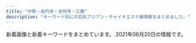 ```yaml
---
title: "中野・高円寺・吉祥寺・三鷹"
description: "キーワード別にの巨乳アジアン・チャイナエステ嬢情報をまとめました。"
---
```


新着画像と新着キーワードをまとめています。
2021年06月20日の情報です。

<DmmAffiliateIns />
<KeywordTable
  shops={
    [
    {
        "img_links": [
            "http://flower.este.work/2/uploadimg/1618796832.jpg",
            "http://flower.este.work/2/uploadimg/1582956017.jpg",
            "http://flower.este.work/road03.jpg",
            "http://flower.este.work/road02.jpg",
            "http://flower.este.work/road04.jpg",
            "http://flower.este.work/road01.jpg",
            "http://flower.este.work/2/uploadimg/1618796664.jpg",
            "http://flower.este.work/tel-c3a2f172a4364233cf4953ba8413cf3ce106683e214ac163f0bcec0a8d4147e4.png",
            "http://flower.este.work/2/uploadimg/1582956078.jpg",
            "http://flower.este.work/2/uploadimg/1605327663.jpg",
            "http://flower.este.work/2/uploadimg/1620087323.jpg",
            "http://flower.este.work/2/uploadimg/1588680350.jpg",
            "http://flower.este.work/2/uploadimg/1582955908.jpg",
            "http://flower.este.work/clock-5cc2bd5bcb7451b383ea47c700e43ebef3d82c1ed848c3d687cdd456fbe5589c.png",
            "http://flower.este.work/2/uploadimg/1618796702.jpg"
        ],
        "url": "http://flower.este.work/",
        "station": "JR\u5409\u7965\u5bfa\u99c5\u5317\u53e3",
        "keywords": {
            "D": 20,
            "E": 40,
            "84": 30,
            "C": 10,
            "90": 20,
            "88": 20
        },
        "name": "Flower"
    },
    {
        "name": "\u30a2\u30ef\u30a2\u30ef\u30d5\u30a7\u30a2\u30ea\u30fc",
        "img_links": [
            "http://jewelry-hak.xyz/_src/38511751/wechatimg561.jpg",
            "http://jewelry-hak.xyz/_src/53696935/wechatimg166.jpg",
            "http://jewelry-hak.xyz/_src/49611181/wechatimg48_20210118145652340.jpg",
            "http://jewelry-hak.xyz/_src/38511785/cam2.jpg",
            "http://jewelry-hak.xyz/_src/38511723/wechatimg569_20201101131633190.jpg",
            "http://jewelry-hak.xyz/_src/50627215/wechatimg914.jpg",
            "http://jewelry-hak.xyz/_src/50627206/wechatimg691.jpg",
            "http://jewelry-hak.xyz/_src/55549006/wechatimg731.jpg",
            "http://jewelry-hak.xyz/_src/38511791/navinavi_01.png",
            "http://jewelry-hak.xyz/_src/49618165/slider1.jpg",
            "http://jewelry-hak.xyz/_src/38511776/4.jpg",
            "http://jewelry-hak.xyz/_src/38511786/cam2.jpg",
            "http://jewelry-hak.xyz/_src/53696934/wechatimg166.jpg",
            "http://jewelry-hak.xyz/_src/50627326/wechatimg590.jpg",
            "http://jewelry-hak.xyz/_src/55549005/wechatimg731.jpg",
            "http://jewelry-hak.xyz/_src/38511789/cam4.jpg",
            "http://jewelry-hak.xyz/_src/53696927/wechatimg169_20210226172333400.jpg",
            "http://jewelry-hak.xyz/_src/55549002/wechatimg732.jpg",
            "http://jewelry-hak.xyz/_src/55549003/wechatimg732.jpg",
            "http://jewelry-hak.xyz/_src/53696950/line.png",
            "http://jewelry-hak.xyz/_src/38625720/wechatimg541.jpg",
            "http://jewelry-hak.xyz/_src/38511781/img20200108162027140241.png",
            "http://jewelry-hak.xyz/_src/38511717/wechatimg568.jpg",
            "http://jewelry-hak.xyz/_src/55549007/wechatimg731.jpg",
            "http://jewelry-hak.xyz/_src/55548987/wechatimg731.jpg",
            "http://jewelry-hak.xyz/_src/50627328/wechatimg590.jpg",
            "http://jewelry-hak.xyz/_src/38511754/wechatimg47_20210118145652388.jpg",
            "http://jewelry-hak.xyz/_src/53696926/wechatimg166.jpg",
            "http://jewelry-hak.xyz/_src/38511779/line.png",
            "http://jewelry-hak.xyz/_src/55549004/wechatimg732.jpg",
            "http://jewelry-hak.xyz/_src/38511760/wechatimg30.jpg",
            "http://jewelry-hak.xyz/_src/50627214/wechatimg914.jpg",
            "http://jewelry-hak.xyz/_src/38511746/wechatimg30.jpg",
            "http://jewelry-hak.xyz/_src/55548988/wechatimg731.jpg",
            "http://jewelry-hak.xyz/_src/53696931/wechatimg169_20210226172333400.jpg",
            "http://jewelry-hak.xyz/_src/50627213/wechatimg914.jpg",
            "http://jewelry-hak.xyz/_src/38511774/2.jpg",
            "http://jewelry-hak.xyz/_src/38513882/cam.jpg",
            "http://jewelry-hak.xyz/_src/50627325/wechatimg691.jpg",
            "http://jewelry-hak.xyz/_src/50627327/wechatimg590.jpg",
            "http://jewelry-hak.xyz/_src/53696932/wechatimg169_20210226172333400.jpg",
            "http://jewelry-hak.xyz/_src/49618155/slider2.jpg",
            "http://jewelry-hak.xyz/_src/38511788/cam3.jpg",
            "http://jewelry-hak.xyz/_src/38511752/wechatimg47_20210118145652388.jpg",
            "http://jewelry-hak.xyz/_src/50627205/wechatimg691.jpg",
            "http://jewelry-hak.xyz/_src/38511787/cam3.jpg",
            "http://jewelry-hak.xyz/_src/49611182/wechatimg48_20210118145652340.jpg",
            "http://jewelry-hak.xyz/_src/38511793/navinavi_02.png",
            "http://jewelry-hak.xyz/_src/39952823/line.png",
            "http://jewelry-hak.xyz/_src/50627324/wechatimg691.jpg",
            "http://jewelry-hak.xyz/_src/50627323/wechatimg691.jpg",
            "http://jewelry-hak.xyz/_src/53696936/wechatimg166.jpg",
            "http://jewelry-hak.xyz/_src/38513880/cam.jpg",
            "http://jewelry-hak.xyz/_src/49642825/mmexport1604298600845.jpg",
            "http://jewelry-hak.xyz/_src/38511753/wechatimg47_20210118145652388.jpg",
            "http://jewelry-hak.xyz/_src/49611183/wechatimg48_20210118145652340.jpg",
            "http://jewelry-hak.xyz/_src/38511749/wechatimg561.jpg",
            "http://jewelry-hak.xyz/_src/53696933/wechatimg169_20210226172333400.jpg",
            "http://jewelry-hak.xyz/_src/38511750/wechatimg561.jpg",
            "http://jewelry-hak.xyz/_src/38511721/wechatimg571.jpg",
            "http://jewelry-hak.xyz/_src/38511719/wechatimg570.jpg",
            "http://jewelry-hak.xyz/_src/38511775/3.jpg",
            "http://jewelry-hak.xyz/_src/38511790/cam4.jpg"
        ],
        "url": "http://jewelry-hak.xyz/",
        "keywords": {},
        "station": "JR\u9ad8\u5186\u5bfa\u99c5\u5317\u53e3"
    },
    {
        "keywords": {
            "C": 1
        },
        "url": "http://relax-free.info/rose/",
        "img_links": [
            "http://relax-free.info/rose/images/t2.jpg",
            "http://relax-free.info/rose/images/bill1.jpg",
            "http://relax-free.info/rose/images/bar-greeting.png",
            "http://relax-free.info/rose/images/bar-sejutu.png",
            "http://relax-free.info/rose/images/s9.jpg",
            "http://relax-free.info/rose/images/bill4.jpg",
            "http://relax-free.info/rose/images/t3.jpg",
            "http://relax-free.info/rose/images/s12.jpg",
            "http://relax-free.info/rose/images/t4.jpg",
            "http://relax-free.info/rose/images/bill2.jpg",
            "http://relax-free.info/rose/images/bill3.jpg",
            "http://relax-free.info/rose/images/s10.jpg",
            "http://relax-free.info/rose/images/bill5.jpg",
            "http://relax-free.info/rose/images/s11.jpg",
            "http://relax-free.info/rose/images/t1.jpg"
        ],
        "station": "JR\u6771\u4e2d\u91ce\u99c5\u897f\u53e3",
        "name": "\u30ed\u30fc\u30ba"
    },
    {
        "img_links": [
            "http://koukoku.xyz/pchime/css/nav/nav-003.png",
            "http://koukoku.xyz/pchime/css/nav/nav-004.png",
            "http://koukoku.xyz/pchime/css/staff/staff01.jpg",
            "http://koukoku.xyz/pchime/css/nav/nav-001.png",
            "http://koukoku.xyz/pchime/css/c002.png",
            "http://koukoku.xyz/pchime/css/staff/staff03.jpg",
            "http://koukoku.xyz/pchime/css/staff/staff02.jpg",
            "http://koukoku.xyz/pchime/css/nav/nav-005.png",
            "http://koukoku.xyz/pchime/css/nav/nav-002.png",
            "http://koukoku.xyz/pchime/css/topbottom.png",
            "http://koukoku.xyz/pchime/css/nav/nav-006.png",
            "http://koukoku.xyz/pchime/css/tel.png"
        ],
        "url": "http://koukoku.xyz/pchime/",
        "name": "\u30d3\u30fc\u30c1\u59eb",
        "keywords": {
            "90": 1,
            "D": 3,
            "89": 2
        },
        "station": "JR\u9ad8\u5186\u5bfa\u99c5\u5317\u53e3"
    },
    {
        "station": "JR\u963f\u4f50\u30f6\u8c37\u99c5\u5357\u53e3",
        "keywords": {},
        "url": "http://www.amanni.work/",
        "img_links": [
            "http://www.amanni.work/images/3.jpg",
            "http://www.amanni.work/images/int1.jpg",
            "http://www.amanni.work/images/4.jpg",
            "http://www.amanni.work/images/s4.jpg",
            "http://www.amanni.work/images/interior_t.jpg",
            "http://www.amanni.work/images/ta.jpg",
            "http://www.amanni.work/img/hitomi1.jpg",
            "http://www.amanni.work/images/sys1.jpg",
            "http://www.amanni.work/images/tel.jpg",
            "http://www.amanni.work/img/yumi1.jpg",
            "http://www.amanni.work/images/2.jpg",
            "http://www.amanni.work/img/aya1.jpg",
            "http://www.amanni.work/images/b2.jpg",
            "http://www.amanni.work/images/staff_t.jpg",
            "http://www.amanni.work/images/s1.png",
            "http://www.amanni.work/images/s3.jpg",
            "http://www.amanni.work/images/1.jpg",
            "http://www.amanni.work/img/hana1.jpg",
            "http://www.amanni.work/images/s2.jpg",
            "http://www.amanni.work/images/b1.jpg",
            "http://www.amanni.work/images/mobile.jpg",
            "http://www.amanni.work/images/s1.jpg",
            "http://www.amanni.work/images/ac1.jpg",
            "http://www.amanni.work/images/sys2.jpg",
            "http://www.amanni.work/images/head.jpg",
            "http://www.amanni.work/images/news.jpg",
            "http://www.amanni.work/images/int2.jpg"
        ],
        "name": "Amanda -\u30a2\u30de\u30f3\u30c0-"
    },
    {
        "url": "http://f-relax.net/",
        "keywords": {
            "85": 1,
            "86": 1,
            "90": 1,
            "C": 4,
            "88": 1
        },
        "img_links": [
            "http://f-relax.net/girl/02.jpg",
            "http://f-relax.net/images/rec.jpg",
            "http://f-relax.net/girl/01a.jpg",
            "http://f-relax.net/images/index_13.jpg",
            "http://f-relax.net/girl/01b.jpg",
            "http://f-relax.net/girl/04.jpg",
            "http://f-relax.net/images/info_09.jpg",
            "http://f-relax.net/images/info.jpg",
            "http://f-relax.net/images/index_12.jpg",
            "http://f-relax.net/images/sub_12.jpg",
            "http://f-relax.net/images/index_04.jpg",
            "http://f-relax.net/girl/02a.jpg",
            "http://f-relax.net/girl/03b.jpg",
            "http://f-relax.net/images/index_11.jpg",
            "http://f-relax.net/images/line.jpg",
            "http://f-relax.net/girl/04a.jpg",
            "http://f-relax.net/images/01.jpg",
            "http://f-relax.net/images/index_03.jpg",
            "http://f-relax.net/images/index_16.jpg",
            "http://f-relax.net/girl/02b.jpg",
            "http://f-relax.net/girl/03.jpg",
            "http://f-relax.net/images/index_07.jpg",
            "http://f-relax.net/images/staff_09.jpg",
            "http://f-relax.net/images/02.jpg",
            "http://f-relax.net/images/index_02.jpg",
            "http://f-relax.net/images/rec_09.jpg",
            "http://f-relax.net/images/index_05.jpg",
            "http://f-relax.net/images/index_14.jpg",
            "http://f-relax.net/girl/01.jpg",
            "http://f-relax.net/girl/04b.jpg",
            "http://f-relax.net/girl/03a.jpg",
            "http://f-relax.net/images/index_01.jpg",
            "http://f-relax.net/images/acc.jpg",
            "http://f-relax.net/images/index_06.jpg"
        ],
        "name": "\u30a8\u30b9\u30fb\u30c8\u30c3\u30d7",
        "station": "JR\u4e09\u9df9\u99c5\u5357\u53e3"
    },
    {
        "name": "\u693f",
        "url": "http://massage.black/",
        "station": "JR\u963f\u4f50\u30f6\u8c37\u99c5\u5317\u53e3",
        "img_links": [
            "http://massage.black/images/img02.jpg",
            "http://massage.black/images/kan.jpg",
            "http://massage.black/images/img04.jpg",
            "http://massage.black/images/qr.jpg",
            "http://massage.black/images/s02.jpg",
            "http://massage.black/images/info.png",
            "http://massage.black/images/s01.jpg",
            "http://massage.black/images/s03.jpg"
        ],
        "keywords": {}
    },
    {
        "img_links": [
            "http://www.suityuka.info/img/miki1.jpg",
            "http://suityuka.info/i/gals/miki1.jpg",
            "http://www.suityuka.info/images/m04.jpg",
            "http://www.suityuka.info/images/m02.jpg",
            "http://suityuka.info/i/images/yuri1.jpg",
            "http://suityuka.info/i/gals/miho1.jpg",
            "http://suityuka.info/img/mihoi1.jpg",
            "http://suityuka.info/img/rumi1.jpg",
            "http://suityuka.info/i/gals/yuri1.jpg",
            "http://suityuka.info/images/m03.jpg",
            "http://www.suityuka.info/img/yuri1.jpg",
            "http://suityuka.info/img/miki1.jpg",
            "http://www.suityuka.info/img/miho1.jpg",
            "http://suityuka.info/images/m02.jpg",
            "http://www.suityuka.info/i/images/yuri1.jpg",
            "http://www.suityuka.info/images/m03.jpg",
            "http://suityuka.info/img/miho1.jpg",
            "http://suityuka.info/i/gals/rumi1.jpg",
            "http://suityuka.info/img/yuri1.jpg",
            "http://suityuka.info/images/m04.jpg"
        ],
        "url": "http://suityuka.info/",
        "station": "\u4e2d\u91ce\u5742\u4e0a\u99c5A1\u53e3",
        "keywords": {
            "85": 2,
            "89": 6,
            "88": 6
        },
        "name": "\u6c34\u4e2d\u82b1"
    },
    {
        "name": "TIAMO \u30c6\u30a3\u30a2\u30e2",
        "url": "http://tiamo.est.cm/",
        "img_links": [],
        "station": "JR\u837b\u7aaa\u99c5\u5357\u53e3",
        "keywords": {}
    },
    {
        "keywords": {
            "D": 11,
            "E": 4
        },
        "station": "\u91ce\u65b9\u99c5\u5357\u53e3",
        "img_links": [
            "https://su-rinpa.tokyo/wp-content/uploads/2019/11/8sauika.jpg",
            "https://su-rinpa.tokyo/wp-content/uploads/2019/11/8sakjhasasa.jpg",
            "https://su-rinpa.tokyo/wp-content/themes/este/img/tel.png",
            "https://su-rinpa.tokyo/wp-content/themes/este/img/tel01.png",
            "https://su-rinpa.tokyo/wp-content/themes/este/img/1.jpg",
            "https://su-rinpa.tokyo/wp-content/themes/este/img/4.jpg",
            "https://su-rinpa.tokyo/wp-content/uploads/2019/11/satuysa.jpg",
            "https://su-rinpa.tokyo/wp-content/uploads/2019/11/saaaaaaajksa.jpg",
            "https://su-rinpa.tokyo/wp-content/themes/este/img/3.jpg",
            "https://su-rinpa.tokyo/wp-content/themes/este/img/top-img04.png",
            "https://su-rinpa.tokyo/wp-content/themes/este/img/2.jpg",
            "https://su-rinpa.tokyo/wp-content/themes/este/img/top-img02.png",
            "https://su-rinpa.tokyo/wp-content/themes/este/img/top-img01.png"
        ],
        "name": "\u6c34\u6676\u5bae-\u3059\u3044\u3057\u3087\u3046\u304d\u3085\u3046-",
        "url": "https://su-rinpa.tokyo/"
    },
    {
        "name": "S\u30fb\u30a2\u30ed\u30de",
        "url": "http://www.es-sanken.link",
        "keywords": {},
        "img_links": [
            "http://www.es-sanken.link/img/kana1.jpg",
            "http://www.es-sanken.link/staff/mayu.jpg",
            "http://www.es-sanken.link/staff/ayumi.jpg",
            "http://www.es-sanken.link/images/staff_t.jpg",
            "http://www.es-sanken.link/images/up.png",
            "http://www.es-sanken.link/images/rec2.jpg",
            "http://www.es-sanken.link/images/5.jpg",
            "http://www.es-sanken.link/img/mai1.jpg",
            "http://www.es-sanken.link/images/4.jpg",
            "http://www.es-sanken.link/img/mai2.jpg",
            "http://www.es-sanken.link/sp/staff/kana.jpg",
            "http://www.es-sanken.link/staff/mai.jpg",
            "http://www.es-sanken.link/sp/img/kana1.jpg",
            "http://www.es-sanken.link/sp/img/rina1.jpg",
            "http://www.es-sanken.link/sp/images/sys2.jpg",
            "http://www.es-sanken.link/sp/images/news.jpg",
            "http://www.es-sanken.link/staff/sayuri.jpg",
            "http://www.es-sanken.link/sp/images/newsb.png",
            "http://www.es-sanken.link/sp/img/sayuri1.jpg",
            "http://www.es-sanken.link/staff/kana.jpg",
            "http://www.es-sanken.link/images/1.jpg",
            "http://www.es-sanken.link/img/rina1.jpg",
            "http://www.es-sanken.link/images/sys1.jpg",
            "http://www.es-sanken.link/sp/img/mayu1.jpg",
            "http://www.es-sanken.link/sp/images/footer.jpg",
            "http://www.es-sanken.link/sp/images/sys1.jpg",
            "http://www.es-sanken.link/sp/images/int1.jpg",
            "http://www.es-sanken.link/sp/staff/ayumi.jpg",
            "http://www.es-sanken.link/img/mayu1.jpg",
            "http://www.es-sanken.link/sp/staff/sayuri.jpg",
            "http://www.es-sanken.link/images/6.jpg",
            "http://www.es-sanken.link/sp/img/mai1.jpg",
            "http://www.es-sanken.link/images/rec1.jpg",
            "http://www.es-sanken.link/sp/images/ac1.jpg",
            "http://www.es-sanken.link/sp/images/head.jpg",
            "http://www.es-sanken.link/img/sayuri1.jpg",
            "http://www.es-sanken.link/sp/staff/mayu.jpg",
            "http://www.es-sanken.link/sp/images/rec1.jpg",
            "http://www.es-sanken.link/images/int1.jpg",
            "http://www.es-sanken.link/staff/rina.jpg",
            "http://www.es-sanken.link/sp/staff/rina.jpg",
            "http://www.es-sanken.link/images/sys3.jpg",
            "http://www.es-sanken.link/sp/images/tel.jpg",
            "http://www.es-sanken.link/sp/images/interior_t.jpg",
            "http://www.es-sanken.link/sp/images/staff_t.jpg",
            "http://www.es-sanken.link/images/3.jpg",
            "http://www.es-sanken.link/images/ta.jpg",
            "http://www.es-sanken.link/images/sys2.jpg",
            "http://www.es-sanken.link/sp/images/sys3.jpg",
            "http://www.es-sanken.link/sp/img/ayumi1.jpg",
            "http://www.es-sanken.link/sp/images/topgirl.jpg",
            "http://www.es-sanken.link/sp/images/ac2.jpg",
            "http://www.es-sanken.link/sp/images/comment.jpg",
            "http://www.es-sanken.link/images/interior_t.jpg",
            "http://www.es-sanken.link/sp/staff/mai.jpg",
            "http://www.es-sanken.link/sp/images/int2.jpg",
            "http://www.es-sanken.link/images/head.jpg",
            "http://www.es-sanken.link/images/2.jpg",
            "http://www.es-sanken.link/images/sm.jpg",
            "http://www.es-sanken.link/sp/images/rec2.jpg",
            "http://www.es-sanken.link/img/ayumi1.jpg",
            "http://www.es-sanken.link/images/int2.jpg",
            "http://www.es-sanken.link/images/tg.jpg",
            "http://www.es-sanken.link/images/news.jpg",
            "http://www.es-sanken.link/images/tr.jpg"
        ],
        "station": "JR\u4e2d\u91ce\u99c5\u5317\u53e3"
    },
    {
        "keywords": {
            "C": 7
        },
        "station": "\u4e0a\u4e95\u8349\u99c5\u5357\u53e3",
        "name": "\u3086\u3046\u3086\u3046",
        "img_links": [
            "http://yuyu.est-u.com/images/staff_11a.jpg",
            "http://yuyu.est-u.com/images/index_01.jpg",
            "http://yuyu.est-u.com/staff/moe/1.jpg",
            "http://yuyu.est-u.com/images/index_02.jpg",
            "http://yuyu.est-u.com/images/s1.jpg"
        ],
        "url": "http://yuyu.est-u.com/"
    },
    {
        "name": "kokoro",
        "url": "http://kokoro.tyo.cm/",
        "keywords": {},
        "station": "JR\u837b\u7aaa\u99c5\u5357\u53e3",
        "img_links": []
    },
    {
        "img_links": [],
        "station": "JR\u963f\u4f50\u30f6\u8c37\u99c5\u5357\u53e3",
        "keywords": {},
        "url": "http://twocats.jps.mn/",
        "name": "\u4e21\u53ea\u732b\u30fb\u30ea\u30e3\u30f3\u30c1\u30fc\u30e2\u30fc"
    },
    {
        "url": "http://lovelyheart.iest.jp/",
        "img_links": [
            "http://lovelyheart.iest.jp/images/top_flash_02.jpg",
            "http://lovelyheart.iest.jp/images/top_01.png",
            "http://lovelyheart.iest.jp/images/staff/staff_09d.jpg",
            "http://lovelyheart.iest.jp/images/home/top.jpg",
            "http://lovelyheart.iest.jp/images/home/index_12.png",
            "http://lovelyheart.iest.jp/images/home/index_h.png",
            "http://lovelyheart.iest.jp/images/top/top_01.jpg",
            "http://lovelyheart.iest.jp/images/home/index_10.png",
            "http://lovelyheart.iest.jp/images/page_top.png",
            "http://lovelyheart.iest.jp/images/top/top_02.jpg",
            "http://lovelyheart.iest.jp/images/top/top_03.jpg",
            "http://lovelyheart.iest.jp/images/home/index_01.png",
            "http://lovelyheart.iest.jp/images/home/index_06.png",
            "http://lovelyheart.iest.jp/images/staff/staff_02d.jpg",
            "http://lovelyheart.iest.jp/images/staff/staff_012d.jpg",
            "http://lovelyheart.iest.jp/images/staff/staff_013d.jpg",
            "http://lovelyheart.iest.jp/images/home/index_f.png",
            "http://lovelyheart.iest.jp/images/top/top_05.jpg",
            "http://lovelyheart.iest.jp/images/home/campaign_01.jpg",
            "http://lovelyheart.iest.jp/images/top_02.png",
            "http://lovelyheart.iest.jp/images/staff/staff_01.png",
            "http://lovelyheart.iest.jp/images/home/index_15.png",
            "http://lovelyheart.iest.jp/images/home/campaign_02.jpg",
            "http://lovelyheart.iest.jp/images/staff/staff_04d.jpg",
            "http://lovelyheart.iest.jp/images/home/index_g.png",
            "http://lovelyheart.iest.jp/images/home/index_d.png",
            "http://lovelyheart.iest.jp/images/home/index_tel.png",
            "http://lovelyheart.iest.jp/images/staff/staff_05d.jpg",
            "http://lovelyheart.iest.jp/images/staff/staff_07d.jpg",
            "http://lovelyheart.iest.jp/images/home/index_13.png",
            "http://lovelyheart.iest.jp/images/staff/staff_03.png",
            "http://lovelyheart.iest.jp/images/home/index_14.png",
            "http://lovelyheart.iest.jp/images/top_04.png",
            "http://lovelyheart.iest.jp/images/staff/staff_01d.jpg",
            "http://lovelyheart.iest.jp/images/home/index_11.png",
            "http://lovelyheart.iest.jp/images/home/index_09.png",
            "http://lovelyheart.iest.jp/images/headerParts01.png",
            "http://lovelyheart.iest.jp/images/home/index_07.png",
            "http://lovelyheart.iest.jp/images/top/top_06.jpg",
            "http://lovelyheart.iest.jp/images/staff/staff_010d.jpg",
            "http://lovelyheart.iest.jp/images/home/index_05.png",
            "http://lovelyheart.iest.jp/images/top/top_04.jpg",
            "http://lovelyheart.iest.jp/images/home/index_19.png",
            "http://lovelyheart.iest.jp/images/staff/staff_011d.jpg",
            "http://lovelyheart.iest.jp/images/top/top_08.png",
            "http://lovelyheart.iest.jp/images/top_flash_01.jpg",
            "http://lovelyheart.iest.jp/images/home/index_17.png",
            "http://lovelyheart.iest.jp/images/staff/staff_03d.jpg"
        ],
        "station": "\u6b66\u8535\u95a2\u99c5\u5317\u53e3",
        "keywords": {
            "D": 7,
            "84": 2,
            "85": 4,
            "C": 1,
            "88": 1,
            "86": 1
        },
        "name": "\u30e9\u30d6\u30ea\u30cf\u30fc\u30c8"
    },
    {
        "keywords": {
            "85": 1,
            "C": 15,
            "84": 1,
            "D": 4,
            "86": 3,
            "87": 1
        },
        "name": "SPA ONLY ONE",
        "station": "JR\u837b\u7aaa\u99c5\u5317\u53e3",
        "img_links": [
            "http://spa-only-one.jpn.mn/photos/sites/15/2018/05/2018052706491571.jpg",
            "http://spa-only-one.jpn.mn/photos/sites/15/2018/05/2018052706495271.jpg",
            "http://spa-only-one.jpn.mn/images/s2.jpg",
            "http://spa-only-one.jpn.mn/images/top.png",
            "http://spa-only-one.jpn.mn/images/s_link.png",
            "http://spa-only-one.jpn.mn/images/pick.jpg",
            "http://spa-only-one.jpn.mn/photos/sites/15/2020/06/2020062320024668.jpg",
            "http://spa-only-one.jpn.mn/images/s5.jpg",
            "http://spa-only-one.jpn.mn/images/mobile.jpg",
            "http://spa-only-one.jpn.mn/images/girl-z2.jpg",
            "http://spa-only-one.jpn.mn/photos/sites/15/2018/05/2018050703260387.jpg",
            "http://spa-only-one.jpn.mn/photos/sites/15/2018/05/2018052706482112.jpg",
            "http://spa-only-one.jpn.mn/images/s_staff.png",
            "http://spa-only-one.jpn.mn/photos/sites/15/2018/05/2018052706473315.jpg",
            "http://spa-only-one.jpn.mn/photos/sites/15/2018/05/2018052706463940.jpg",
            "http://spa-only-one.jpn.mn/images/girl-z1.jpg",
            "http://spa-only-one.jpn.mn/images/s6.jpg",
            "http://spa-only-one.jpn.mn/photos/sites/15/2018/05/2018052706514671.jpg",
            "http://spa-only-one.jpn.mn/photos/sites/15/2017/11/2017111706403963.jpg",
            "http://spa-only-one.jpn.mn/photos/sites/15/2018/05/2018053001014078.jpg",
            "http://spa-only-one.jpn.mn/images/news.jpg",
            "http://spa-only-one.jpn.mn/photos/sites/15/2019/06/2019062511372543-265x400.jpg",
            "http://spa-only-one.jpn.mn/images/s4.jpg"
        ],
        "url": "http://spa-only-one.jpn.mn/"
    },
    {
        "keywords": {
            "85": 4,
            "86": 1,
            "C": 1,
            "88": 2,
            "D": 2,
            "87": 2
        },
        "name": "\u3086\u307f\u306e\u306f\u308b",
        "station": "JR\u4e2d\u91ce\u99c5\u5357\u53e3",
        "img_links": [
            "http://yumi-haru.work/sp/img/t-r.jpg",
            "http://yumi-haru.work/sp/img/pic.jpg",
            "http://yumi-haru.work/img/s2.jpg",
            "http://yumi-haru.work/sp/img/sta21.jpg",
            "http://yumi-haru.work/sp/img/t-o.jpg",
            "http://yumi-haru.work/img/sta8.jpg",
            "http://yumi-haru.work/sp/img/s3.jpg",
            "http://yumi-haru.work/img/mo.png",
            "http://yumi-haru.work/sp/img/s8.jpg",
            "http://yumi-haru.work/img/s20.jpg",
            "http://yumi-haru.work/sp/img/s20.jpg",
            "http://yumi-haru.work/sp/img/tit.jpg",
            "http://yumi-haru.work/img/bb.png",
            "http://yumi-haru.work/sp/img/t-a.jpg",
            "http://yumi-haru.work/img/acc.jpg",
            "http://yumi-haru.work/img/sta20.jpg",
            "http://yumi-haru.work/sp/img/t-t.jpg",
            "http://yumi-haru.work/sp/img/tel.jpg",
            "http://yumi-haru.work/sp/img/s21.jpg",
            "http://yumi-haru.work/sp/img/info.jpg",
            "http://yumi-haru.work/sp/img/add.jpg",
            "http://yumi-haru.work/sp/img/t-s.jpg",
            "http://yumi-haru.work/sp/img/sta8.jpg",
            "http://yumi-haru.work/sp/img/sys.jpg",
            "http://yumi-haru.work/img/s21.jpg",
            "http://yumi-haru.work/img/s3.jpg",
            "http://yumi-haru.work/sp/img/botton.jpg",
            "http://yumi-haru.work/sp/img/tel2.jpg",
            "http://yumi-haru.work/sp/img/pc.jpg",
            "http://yumi-haru.work/img/sta21.jpg",
            "http://yumi-haru.work/img/th.png",
            "http://yumi-haru.work/img/sta3.jpg",
            "http://yumi-haru.work/sp/img/acc.jpg",
            "http://yumi-haru.work/img/nos.jpg",
            "http://yumi-haru.work/img/top2.png",
            "http://yumi-haru.work/sp/img/time.jpg",
            "http://yumi-haru.work/sp/img/sta20.jpg",
            "http://yumi-haru.work/img/s8.jpg"
        ],
        "url": "http://yumi-haru.work/"
    },
    {
        "keywords": {
            "D": 4,
            "85": 3,
            "86": 3,
            "E": 4,
            "C": 14,
            "88": 3
        },
        "img_links": [
            "http://www.es-selene.link/templates_c/e3s.jpg",
            "http://www.es-selene.link/templates_c/e3.jpg",
            "http://www.es-selene.link/img/header/tel.png",
            "http://www.es-selene.link/img/access/topimage.jpg",
            "http://www.es-selene.link/staff/ena1.jpg",
            "http://www.es-selene.link/templates_c/e1.jpg",
            "http://www.es-selene.link/img/banner/rec.jpg",
            "http://www.es-selene.link/img/header/tel_s.png",
            "http://www.es-selene.link/templates_c/e1s.jpg",
            "http://www.es-selene.link/staff/haru1.jpg",
            "http://www.es-selene.link/img/footer/tel.png",
            "http://www.es-selene.link/staff/yui1.jpg",
            "http://www.es-selene.link/templates_c/e2s.jpg",
            "http://www.es-selene.link/img/icon/close.png",
            "http://www.es-selene.link/templates_c/e2.jpg",
            "http://www.es-selene.link/img/recruit/topimage.jpg"
        ],
        "station": "JR\u6771\u4e2d\u91ce\u99c5\u6771\u53e3",
        "name": "Selene*\u30bb\u30ec\u30fc\u30cd",
        "url": "http://www.es-selene.link/"
    },
    {
        "station": "\u4e2d\u91ce\u5742\u4e0a\u99c53\u756a\u53e3",
        "keywords": {
            "86": 31,
            "87": 6
        },
        "name": "\u5922\u6c17\u5206",
        "url": "http://massage-aroma.red/",
        "img_links": [
            "http://massage-aroma.red/images/cg02.jpg",
            "http://massage-aroma.red/images/r3.jpg",
            "http://massage-aroma.red/images/b2.jpg",
            "http://massage-aroma.red/images/cg01.jpg",
            "http://massage-aroma.red/images/r2.jpg",
            "http://massage-aroma.red/images/b6.jpg",
            "http://massage-aroma.red/images/qrc.png",
            "http://massage-aroma.red/images/cg03.jpg",
            "http://massage-aroma.red/images/cg08.jpg",
            "http://massage-aroma.red/images/b3.jpg",
            "http://massage-aroma.red/images/cg06.jpg",
            "http://massage-aroma.red/images/roser.png",
            "http://massage-aroma.red/images/cg05.jpg",
            "http://massage-aroma.red/images/b1.jpg",
            "http://massage-aroma.red/images/b5.jpg",
            "http://massage-aroma.red/images/rosel.png",
            "http://massage-aroma.red/images/cg09.jpg",
            "http://massage-aroma.red/images/r4.jpg",
            "http://massage-aroma.red/images/kan.jpg",
            "http://massage-aroma.red/images/tel.png",
            "http://massage-aroma.red/images/b4.jpg",
            "http://massage-aroma.red/images/r1.jpg",
            "http://massage-aroma.red/images/card.jpg"
        ]
    },
    {
        "img_links": [
            "http://star-menz.com/prof/girl08.jpg",
            "http://star-menz.com/prof/girl011.jpg",
            "http://star-menz.com/img/pic/main02.jpg",
            "http://star-menz.com/430.png",
            "http://star-menz.com/prof/girl012.jpg",
            "http://star-menz.com/prof/girl09.jpg",
            "http://star-menz.com/prof/girl010.jpg",
            "https://www.tmpt3.com/img/loader.png"
        ],
        "url": "http://star-menz.com/",
        "station": "JR\u9ad8\u5186\u5bfa\u99c5\u5317\u53e3",
        "name": "STAR\u30e1\u30f3\u30ba\u30a8\u30b9\u30c6",
        "keywords": {
            "C": 2,
            "83": 2,
            "94": 1,
            "G": 6,
            "85": 1,
            "E": 1,
            "84": 1
        }
    },
    {
        "name": "\u30ea\u30e9\u30af\u30bc\u30fc\u30b7\u30e7\u30f3\u83ef",
        "keywords": {
            "85": 8,
            "86": 8,
            "C": 12,
            "D": 12,
            "87": 8
        },
        "img_links": [
            "http://www.relaxation-hana.xyz/files/008.jpg",
            "http://www.relaxation-hana.xyz/images/mainImg_sub.jpg",
            "http://www.relaxation-hana.xyz/files/006.jpg",
            "http://www.relaxation-hana.xyz/files/004-03.jpg",
            "http://www.relaxation-hana.xyz/files/007-02.jpg",
            "http://www.relaxation-hana.xyz/files/008-03.jpg",
            "http://www.relaxation-hana.xyz/files/008-02.jpg",
            "http://www.relaxation-hana.xyz/files/004.jpg",
            "http://www.relaxation-hana.xyz/files/007.jpg",
            "http://www.relaxation-hana.xyz/images/icon_tel.png",
            "http://www.relaxation-hana.xyz/files/001-02.jpg",
            "http://www.relaxation-hana.xyz/files/006-03.jpg",
            "http://www.relaxation-hana.xyz/images/index_sm.png",
            "http://www.relaxation-hana.xyz/files/005-02.jpg",
            "http://www.relaxation-hana.xyz/images/icon_staff.png",
            "http://www.relaxation-hana.xyz/files/001-03.jpg",
            "http://www.relaxation-hana.xyz/files/001.jpg",
            "http://www.relaxation-hana.xyz/files/005.jpg",
            "http://www.relaxation-hana.xyz/images/icon_top.png",
            "http://www.relaxation-hana.xyz/files/007-03.jpg",
            "http://www.relaxation-hana.xyz/files/004-02.jpg",
            "http://www.relaxation-hana.xyz/files/006-02.jpg",
            "http://www.relaxation-hana.xyz/images/btn2.png",
            "http://www.relaxation-hana.xyz/files/005-03.jpg",
            "http://www.relaxation-hana.xyz/images/icon_info.png"
        ],
        "station": "\u6771\u9ad8\u5186\u5bfa\u99c5",
        "url": "http://www.relaxation-hana.xyz/"
    },
    {
        "url": "http://k-angel.jpest.net/",
        "station": "JR\u9ad8\u5186\u5bfa\u99c5\u5317\u53e3",
        "keywords": {
            "C": 34
        },
        "img_links": [
            "http://k-angel.jpest.net/uploads//sites/40/elementor/thumbs/58-p60shh54avb6pe4l8neowgjqzkxzhx9q7hmlwglqk4.jpg",
            "http://k-angel.jpest.net/uploads//sites/40/2021/04/g6.jpg",
            "http://k-angel.jpest.net/uploads//sites/40/2021/03/r5.jpg",
            "http://k-angel.jpest.net/uploads//sites/40/2021/04/g5.jpg",
            "http://k-angel.jpest.net/uploads//sites/40/2021/04/07.jpg",
            "http://k-angel.jpest.net/uploads//sites/40/2021/04/58.jpg",
            "http://k-angel.jpest.net/uploads//sites/40/2021/04/03.jpg",
            "http://k-angel.jpest.net/uploads//sites/40/2021/03/r1.jpg",
            "http://k-angel.jpest.net/uploads//sites/40/2021/04/02-1.jpg",
            "http://k-angel.jpest.net/uploads//sites/40/elementor/thumbs/03-p60rkojtuyf1n5rgqh39wqgsvmkyy32v168r4x87n8.jpg",
            "http://k-angel.jpest.net/uploads//sites/40/2021/03/r6.jpg",
            "http://k-angel.jpest.net/uploads//sites/40/elementor/thumbs/02-1-p60rnbhj18107rxkc44lekicvjl1jijr284slvbg6s.jpg",
            "http://k-angel.jpest.net/uploads//sites/40/2021/03/r3.jpg",
            "http://k-angel.jpest.net/uploads//sites/40/elementor/thumbs/07-p60rlzjrco7drnv741emdelukw5bmy9fvmv14raj04.jpg",
            "http://k-angel.jpest.net/uploads//sites/40/elementor/thumbs/17-p60rpfmgesx8c6uyzj1dijaozr5ruzy0coz4ha6k6s.jpg",
            "http://k-angel.jpest.net/uploads//sites/40/2021/04/17.jpg",
            "http://k-angel.jpest.net/uploads//sites/40/2021/04/g1-1.jpg",
            "http://k-angel.jpest.net/uploads//sites/40/2021/03/r2.jpg",
            "http://k-angel.jpest.net/uploads//sites/40/2021/03/r4.jpg",
            "http://k-angel.jpest.net/uploads//sites/40/2021/04/ami-1.jpg"
        ],
        "name": "Angel\u30fb\u30a8\u30f3\u30b8\u30a7\u30eb"
    },
    {
        "keywords": {},
        "url": "http://www.smamu.net/kei/",
        "name": "\u6167 \uff5e\u3051\u3044\uff5e",
        "station": "JR\u837b\u7aaa\u99c5\u5357\u53e3",
        "img_links": [
            "http://www.smamu.net/kei/news/photo/news1622422960.jpg",
            "http://www.smamu.net/kei/upload/20210531-100654main_cast_miyuki_sss.jpg",
            "http://www.smamu.net/kei/view_obj/hd_tp_reserve.png",
            "http://www.smamu.net/kei/pc_schedule/photo/1622426680-2.jpg",
            "http://www.smamu.net/kei/upload/20210531-104118main_cast_asako_sss.jpg",
            "http://www.smamu.net/kei/upload/20210602-085733main_cast_sayaka_sss.jpg",
            "http://www.smamu.net/kei/news/photo/news1622426680.jpg",
            "http://www.smamu.net/kei/pc_schedule/photo/1622424840-1.jpg",
            "http://www.smamu.net/kei/view_obj/hd_top_newface.png",
            "http://www.smamu.net/kei/pc_schedule/photo/1622423898-2.jpg",
            "http://www.smamu.net/kei/view_obj/p_head_price.png",
            "http://www.smamu.net/kei/pc_schedule/photo/1622424840-2.jpg",
            "http://www.smamu.net/kei/view_obj/hd_top_mobile.png",
            "http://www.smamu.net/kei/news/photo/news1622424840.jpg",
            "http://www.smamu.net/kei/view_obj/bn_top_mobile.jpg",
            "http://www.smamu.net/kei/view_obj/hd_tp_reserve_button.png",
            "http://www.smamu.net/kei/view_event/photo/news1622617475.jpg",
            "http://www.smamu.net/kei/view_obj/hd_top_information.png",
            "http://www.smamu.net/kei/pc_schedule/photo/1622426680-1.jpg",
            "http://www.smamu.net/kei/pc_schedule/photo/1622422960-2.jpg",
            "http://www.smamu.net/kei/pc_schedule/photo/1622422960-1.jpg",
            "http://www.smamu.net/kei/view_obj/p_head_cast.png",
            "http://www.smamu.net/kei/pc_schedule/photo/1622423898-1.jpg",
            "http://www.smamu.net/kei/view_obj/price01.jpg",
            "http://www.smamu.net/kei/pc_schedule/photo/m_noimage.jpg",
            "http://www.smamu.net/kei/view_obj/p_head_top.png",
            "http://www.smamu.net/kei/news/photo/news1622423898.jpg",
            "http://www.smamu.net/kei/view_obj/bottom_line_02.png",
            "http://www.smamu.net/kei/view_event/photo/news1622618057.jpg"
        ]
    },
    {
        "name": "\u3086\u304d\u59eb",
        "station": "JR\u9ad8\u5186\u5bfa\u99c5\u5357\u53e3",
        "keywords": {
            "E": 3,
            "D": 4,
            "86": 7
        },
        "url": "http://aroma-relax.blue/",
        "img_links": [
            "http://aroma-relax.blue/images/an_1_01.jpg",
            "http://aroma-relax.blue/images/r2.jpg",
            "http://aroma-relax.blue/images/an_3_01.jpg",
            "http://aroma-relax.blue/images/index_01.jpg",
            "http://aroma-relax.blue/images/a3.jpg",
            "http://aroma-relax.blue/images/r4.jpg",
            "http://aroma-relax.blue/images/a4.jpg",
            "http://aroma-relax.blue/images/staff_images/cg06.jpg",
            "http://aroma-relax.blue/images/an_5_02.jpg",
            "http://aroma-relax.blue/images/r6.jpg",
            "http://aroma-relax.blue/images/an_5_01.jpg",
            "http://aroma-relax.blue/images/slider/slide1.png",
            "http://aroma-relax.blue/images/staff_images/cg01.jpg",
            "http://aroma-relax.blue/images/ff.jpg",
            "http://aroma-relax.blue/images/slider/slide2.png",
            "http://aroma-relax.blue/images/staff_images/cg07.jpg",
            "http://aroma-relax.blue/images/slider/slide3.png",
            "http://aroma-relax.blue/images/staff_images/cg061.jpg",
            "http://aroma-relax.blue/images/slider/slide2s.png",
            "http://aroma-relax.blue/images/slider/slide3s.png",
            "http://aroma-relax.blue/images/staff_images/cg05.jpg",
            "http://aroma-relax.blue/images/staff_images/cg071.jpg",
            "http://aroma-relax.blue/images/an_1_02.jpg",
            "http://aroma-relax.blue/images/r3.jpg",
            "http://aroma-relax.blue/images/an_6_01.jpg",
            "http://aroma-relax.blue/images/a2.jpg",
            "http://aroma-relax.blue/images/an_3_02.jpg",
            "http://aroma-relax.blue/images/a1.jpg",
            "http://aroma-relax.blue/images/staff_images/cg08.jpg",
            "http://aroma-relax.blue/images/staff_images/cg03.jpg",
            "http://aroma-relax.blue/images/an_4_02.jpg",
            "http://aroma-relax.blue/images/an_2_01.jpg",
            "http://aroma-relax.blue/images/r1.jpg",
            "http://aroma-relax.blue/images/an_2_02.jpg",
            "http://aroma-relax.blue/images/line.jpg",
            "http://aroma-relax.blue/images/qr.jpg",
            "http://aroma-relax.blue/images/r5.jpg",
            "http://aroma-relax.blue/images/an_6_02.jpg",
            "http://aroma-relax.blue/images/an_4_01.jpg",
            "http://aroma-relax.blue/images/staff_images/cg02.jpg",
            "http://aroma-relax.blue/images/no.png",
            "http://aroma-relax.blue/images/slider/slide1s.png"
        ]
    },
    {
        "img_links": [
            "https://jessica.relaxjp.com/css/osusume02.jpg",
            "https://jessica.relaxjp.com/css/nav/nav-003.png",
            "https://jessica.relaxjp.com/css/nav/nav-006.png",
            "https://jessica.relaxjp.com/css/top01.png",
            "https://jessica.relaxjp.com/css/nav/nav-001.png",
            "https://jessica.relaxjp.com/css/staff/staff01.jpg",
            "https://jessica.relaxjp.com/css/nav/nav-004.png",
            "https://jessica.relaxjp.com/css/tel.png",
            "https://jessica.relaxjp.com/css/nav/nav-002.png",
            "https://jessica.relaxjp.com/css/staff/staff02.jpg",
            "https://jessica.relaxjp.com/css/staff/staff03.jpg",
            "https://jessica.relaxjp.com/css/nav/nav-005.png"
        ],
        "keywords": {
            "87": 1,
            "C": 1,
            "89": 2,
            "D": 2
        },
        "name": "Jessica -\u30b8\u30a7\u30b7\u30ab-",
        "url": "https://jessica.relaxjp.com/",
        "station": "JR\u837b\u7aaa\u99c5\u897f\u53e3"
    },
    {
        "img_links": [],
        "url": "https://firelady.iest.info/",
        "keywords": {},
        "station": "JR\u837b\u7aaa\u99c5\u5357\u53e3",
        "name": "Candle \uff5e\u30ad\u30e3\u30f3\u30c9\u30eb\uff5e"
    },
    {
        "img_links": [
            "http://kirumihachimitui.xyz/webstyle/cp-desc1sp.png",
            "http://kirumihachimitui.xyz/uploads/210617/1-21061G539391J.jpg",
            "http://kirumihachimitui.xyz/webstyle/tit3.png",
            "http://kirumihachimitui.xyz/webstyle/m3.png",
            "http://kirumihachimitui.xyz/webstyle/m5.png",
            "http://kirumihachimitui.xyz/uploads/210609/1-21060914355Dc.jpg",
            "http://kirumihachimitui.xyz/webstyle/tel2.png",
            "http://kirumihachimitui.xyz/uploads/210611/1-210611140025336.jpg",
            "http://kirumihachimitui.xyz/webstyle/tit2.png",
            "http://kirumihachimitui.xyz/webstyle/tit1.png",
            "http://kirumihachimitui.xyz/uploads/allimg/210609/1-21060914310Y20.jpg",
            "http://kirumihachimitui.xyz/webstyle/slide2-1.jpg",
            "http://kirumihachimitui.xyz/webstyle/m4.png",
            "http://kirumihachimitui.xyz/webstyle/m1.png",
            "http://kirumihachimitui.xyz/uploads/allimg/210609/1-210609143133605.jpg",
            "http://kirumihachimitui.xyz/webstyle/tit5.png",
            "http://kirumihachimitui.xyz/webstyle/h1.png",
            "http://kirumihachimitui.xyz/webstyle/slide2-4.jpg",
            "http://kirumihachimitui.xyz/webstyle/m2.png",
            "http://kirumihachimitui.xyz/webstyle/slide2-2.jpg",
            "http://kirumihachimitui.xyz/uploads/210617/1-21061G5410NH.jpg",
            "http://kirumihachimitui.xyz/webstyle/open.png",
            "http://kirumihachimitui.xyz/webstyle/cp-ttl.png",
            "http://kirumihachimitui.xyz/uploads/210617/1-21061G53S0506.jpg",
            "http://kirumihachimitui.xyz/webstyle/toph.png",
            "http://kirumihachimitui.xyz/uploads/allimg/210609/1-210609143142E3.jpg",
            "http://kirumihachimitui.xyz/uploads/210617/1-21061G53UKc.jpg",
            "http://kirumihachimitui.xyz/webstyle/slide2-3.jpg",
            "http://kirumihachimitui.xyz/uploads/allimg/210609/1-210609143123115.jpg",
            "http://kirumihachimitui.xyz/uploads/210610/1-21061015002L27.jpg",
            "http://kirumihachimitui.xyz/webstyle/cp-desc1.png",
            "http://kirumihachimitui.xyz/webstyle/m6.png"
        ],
        "station": "JR\u5409\u7965\u5bfa\u99c5\u5317\u53e3",
        "keywords": {
            "E": 7
        },
        "url": "http://kirumihachimitui.xyz/",
        "name": "\u30a2\u30d9\u30ea\u30a2"
    },
    {
        "keywords": {
            "86": 7,
            "E": 3,
            "C": 13,
            "D": 4
        },
        "name": "\u65b0\u53f0\u5317",
        "img_links": [
            "http://hakanai.tokyo/uploads/210507/1-21050G3035D04.jpg",
            "http://hakanai.tokyo/uploads/210507/1-21050G3033b20.jpg",
            "http://hakanai.tokyo/uploads/200903/1-200Z3144JG54.jpg",
            "http://hakanai.tokyo/uploads/201225/1-2012251A14GR.jpg",
            "http://hakanai.tokyo/uploads/210112/1-210112151422E5.jpg",
            "http://hakanai.tokyo/style/images/room2.jpg",
            "http://hakanai.tokyo/uploads/200703/1-200F3144ZN57.jpg",
            "http://hakanai.tokyo/uploads/200903/1-200Z3144I92D.jpg",
            "http://hakanai.tokyo/uploads/210112/1-21011215202O45.jpg",
            "http://hakanai.tokyo/plus/images/room5.jpg",
            "http://hakanai.tokyo/uploads/201225/1-2012251A210T8.jpg",
            "http://hakanai.tokyo/uploads/210507/1-21050G3040Y60.jpg",
            "http://hakanai.tokyo/style/images/room4.jpg",
            "http://hakanai.tokyo/style/images/bj3.png",
            "http://hakanai.tokyo/style/images/staff_line.png",
            "http://hakanai.tokyo/style/images/dt.jpg",
            "http://hakanai.tokyo/uploads/210520/1-210520130QKZ.jpg",
            "http://hakanai.tokyo/style/images/mobile.jpg",
            "http://hakanai.tokyo/uploads/200903/1-200Z3144H2605.jpg",
            "http://hakanai.tokyo/uploads/210112/1-210112151943312.jpg",
            "http://hakanai.tokyo/style/images/end.jpg",
            "http://hakanai.tokyo/uploads/201225/1-2012251A2024P.jpg",
            "http://hakanai.tokyo/style/images/girl-z1.jpg",
            "http://hakanai.tokyo/style/images/room1.jpg",
            "http://hakanai.tokyo/style/images/room3.jpg",
            "http://hakanai.tokyo/uploads/210520/1-210520130RR45.jpg",
            "http://hakanai.tokyo/uploads/200703/1-200F314511G53.jpg",
            "http://hakanai.tokyo/uploads/210520/1-210520130S93Q.jpg",
            "http://hakanai.tokyo/style/images/top.png",
            "http://hakanai.tokyo/style/images/girl-z2.jpg"
        ],
        "url": "http://hakanai.tokyo/",
        "station": "JR\u9ad8\u5186\u5bfa\u99c5\u5317\u53e3"
    },
    {
        "url": "https://yu-rinpa.tokyo/",
        "station": "JR\u4e2d\u91ce\u99c5\u5317\u53e3",
        "name": "\u30e6\u30a6\u30a2\u30f3\u30c9\u30df\u30fc",
        "keywords": {
            "D": 17,
            "C": 4
        },
        "img_links": [
            "https://yu-rinpa.tokyo/wp-content/uploads/2019/06/3shiaosja.jpg",
            "https://yu-rinpa.tokyo/wp-content/themes/este/img/1.jpg",
            "https://yu-rinpa.tokyo/wp-content/themes/este/img/top-img01.png",
            "https://yu-rinpa.tokyo/wp-content/themes/este/img/tel.png",
            "https://yu-rinpa.tokyo/wp-content/themes/este/img/top-img04.png",
            "https://yu-rinpa.tokyo/wp-content/uploads/2019/06/1sahioaja.jpg",
            "https://yu-rinpa.tokyo/wp-content/themes/este/img/top-img02.png",
            "https://yu-rinpa.tokyo/wp-content/themes/este/img/tel01.png",
            "https://yu-rinpa.tokyo/wp-content/themes/este/img/3.jpg",
            "https://yu-rinpa.tokyo/wp-content/uploads/2019/06/1sahuishjasa.jpg",
            "https://yu-rinpa.tokyo/wp-content/themes/este/img/2.jpg",
            "https://yu-rinpa.tokyo/wp-content/themes/este/img/4.jpg",
            "https://yu-rinpa.tokyo/wp-content/uploads/2019/06/1saihoaujaa.jpg",
            "https://yu-rinpa.tokyo/wp-content/uploads/2018/12/warestd78.jpg",
            "https://yu-rinpa.tokyo/wp-content/themes/este/img/top-img03.png",
            "https://yu-rinpa.tokyo/wp-content/uploads/2018/12/4388fd7381a30d84934c3516c70a269a.jpg"
        ]
    },
    {
        "keywords": {},
        "station": "JR\u897f\u837b\u7aaa\u99c5\u5317\u53e3",
        "name": "\u6e05\u604b \uff5e\u305b\u3044\u308c\u3093\uff5e",
        "img_links": [
            "http://sei-ren.work/img/sizuka1.png",
            "http://sei-ren.work/sp/images/s4.jpg",
            "http://sei-ren.work/images/sys3.jpg",
            "http://sei-ren.work/sp/images/e6.jpg",
            "http://sei-ren.work/sp/images/head.jpg",
            "http://sei-ren.work/sp/img/rin1.png",
            "http://sei-ren.work/staff/rin.jpg",
            "http://sei-ren.work/staff/sizuka.jpg",
            "http://sei-ren.work/sp/img/riri1.png",
            "http://sei-ren.work/img/rin1.png",
            "http://sei-ren.work/sp/images/newsb.png",
            "http://sei-ren.work/images/head.jpg",
            "http://sei-ren.work/sp/images/e2.jpg",
            "http://sei-ren.work/sp/images/sys1.jpg",
            "http://sei-ren.work/images/rec.jpg",
            "http://sei-ren.work/images/interior_t.jpg",
            "http://sei-ren.work/images/int1.jpg",
            "http://sei-ren.work/images/int2.jpg",
            "http://sei-ren.work/sp/images/rec.jpg",
            "http://sei-ren.work/sp/images/sys3.jpg",
            "http://sei-ren.work/img/riri1.png",
            "http://sei-ren.work/images/tg.jpg",
            "http://sei-ren.work/sp/images/s2.jpg",
            "http://sei-ren.work/sp/images/staff_t.jpg",
            "http://sei-ren.work/sp/img/sizuka1.png",
            "http://sei-ren.work/sp/images/sisu_t.jpg",
            "http://sei-ren.work/sp/images/topgirl.jpg",
            "http://sei-ren.work/sp/images/int2.png",
            "http://sei-ren.work/sp/menu/sisu.jpg",
            "http://sei-ren.work/sp/staff/riri.jpg",
            "http://sei-ren.work/sp/images/interior_t.jpg",
            "http://sei-ren.work/sp/menu/interior.jpg",
            "http://sei-ren.work/sp/images/int1.jpg",
            "http://sei-ren.work/sp/img/yuki1.png",
            "http://sei-ren.work/sp/images/sys4.png",
            "http://sei-ren.work/sp/images/news.jpg",
            "http://sei-ren.work/images/sys4.jpg",
            "http://sei-ren.work/images/news.jpg",
            "http://sei-ren.work/images/sm.jpg",
            "http://sei-ren.work/staff/yuki.jpg",
            "http://sei-ren.work/images/staff_t.jpg",
            "http://sei-ren.work/sp/images/sisu1.png",
            "http://sei-ren.work/sp/images/tel.jpg",
            "http://sei-ren.work/sp/images/e1.jpg",
            "http://sei-ren.work/sp/images/e5.jpg",
            "http://sei-ren.work/images/b1.jpg",
            "http://sei-ren.work/sp/images/e4.jpg",
            "http://sei-ren.work/sp/menu/top.jpg",
            "http://sei-ren.work/sp/staff/yuki.jpg",
            "http://sei-ren.work/sp/images/footer.png",
            "http://sei-ren.work/sp/staff/sizuka.jpg",
            "http://sei-ren.work/sp/images/sys2.jpg",
            "http://sei-ren.work/sp/images/ac1.jpg",
            "http://sei-ren.work/sp/images/s3.jpg",
            "http://sei-ren.work/images/b2.jpg",
            "http://sei-ren.work/images/sys2.jpg",
            "http://sei-ren.work/sp/menu/staff.jpg",
            "http://sei-ren.work/staff/emi.jpg",
            "http://sei-ren.work/sp/staff/emi.jpg",
            "http://sei-ren.work/sp/images/e3.jpg",
            "http://sei-ren.work/img/emi1.png",
            "http://sei-ren.work/staff/riri.jpg",
            "http://sei-ren.work/sp/staff/rin.jpg",
            "http://sei-ren.work/sp/img/emi1.png",
            "http://sei-ren.work/img/yuki1.png",
            "http://sei-ren.work/images/b3.jpg",
            "http://sei-ren.work/images/sys1.jpg"
        ],
        "url": "http://sei-ren.work/"
    },
    {
        "url": "https://seitai.tokyo/",
        "keywords": {
            "E": 8
        },
        "name": "\u6e05\u6574\u4f53",
        "station": "\u65b0\u9ad8\u5186\u5bfa\u99c52\u756a\u51fa\u53e3",
        "img_links": [
            "https://seitai.tokyo/wp-content/themes/este/img/tel.png",
            "https://seitai.tokyo/wp-content/uploads/2020/01/sacggihuojpa.jpg",
            "https://seitai.tokyo/wp-content/themes/este/img/1.jpg",
            "https://seitai.tokyo/wp-content/themes/este/img/7.jpg",
            "https://seitai.tokyo/wp-content/uploads/2020/01/sertdyfugihoa1.jpg",
            "https://seitai.tokyo/wp-content/themes/este/img/6.jpg",
            "https://seitai.tokyo/wp-content/themes/este/img/top-img05.png",
            "https://seitai.tokyo/wp-content/themes/este/img/3.jpg",
            "https://seitai.tokyo/wp-content/themes/este/img/tel02.png",
            "https://seitai.tokyo/wp-content/themes/este/img/4.jpg",
            "https://seitai.tokyo/wp-content/themes/este/img/top-img03a.png",
            "https://seitai.tokyo/wp-content/themes/este/img/tel_footer.png",
            "https://seitai.tokyo/wp-content/themes/este/img/2.jpg",
            "https://seitai.tokyo/wp-content/themes/este/img/top-img04.png",
            "https://seitai.tokyo/wp-content/themes/este/img/top-img01.png",
            "https://seitai.tokyo/wp-content/themes/este/img/top-img02.png",
            "https://seitai.tokyo/wp-content/themes/este/img/5.jpg",
            "https://seitai.tokyo/wp-content/themes/este/img/8.jpg",
            "https://seitai.tokyo/wp-content/themes/este/img/tel_header.png"
        ]
    },
    {
        "station": "JR\u963f\u4f50\u30f6\u8c37\u99c5\u5357\u53e3",
        "keywords": {
            "G": 3,
            "\u80f8": 3,
            "D": 16,
            "E": 11
        },
        "url": "https://aro-flower.com/",
        "img_links": [
            "https://aro-flower.com/wp-content/uploads/2019/01/sahoaaxsjlklslkla.jpg",
            "https://aro-flower.com/wp-content/uploads/2020/12/2908765sa.jpg",
            "https://aro-flower.com/wp-content/themes/este/img/tel01.png",
            "https://aro-flower.com/wp-content/themes/este/img/tel.png",
            "https://aro-flower.com/wp-content/themes/este/img/top-img03b.png",
            "https://aro-flower.com/wp-content/uploads/2020/09/897216908765sa.jpg",
            "https://aro-flower.com/wp-content/themes/este/img/2.jpg",
            "https://aro-flower.com/wp-content/themes/este/img/5.jpg",
            "https://aro-flower.com/wp-content/uploads/2019/11/xcvbnmkpojihugy.jpg",
            "https://aro-flower.com/wp-content/uploads/2018/12/tyfugihojska.jpg",
            "https://aro-flower.com/wp-content/themes/este/img/3.jpg",
            "https://aro-flower.com/wp-content/uploads/2018/12/121908765sa.jpg",
            "https://aro-flower.com/wp-content/themes/este/img/top-img03.png",
            "https://aro-flower.com/wp-content/themes/este/img/top-img01.png",
            "https://aro-flower.com/wp-content/uploads/2020/12/1908765sa.jpg",
            "https://aro-flower.com/wp-content/themes/este/img/4.jpg",
            "https://aro-flower.com/wp-content/uploads/2019/03/srdtyfugih.jpg",
            "https://aro-flower.com/wp-content/themes/este/img/1.jpg",
            "https://aro-flower.com/wp-content/uploads/2019/09/wasedrftyguihoj.jpg",
            "https://aro-flower.com/wp-content/themes/este/img/6.jpg"
        ],
        "name": "Aroma Flower\uff5e\u30a2\u30ed\u30de\u30d5\u30e9\u30ef\u30fc\uff5e"
    },
    {
        "station": "\u4e0a\u77f3\u795e\u4e95\u99c5\u5317\u53e3",
        "name": "\u91d1\u306e\u6708",
        "url": "http://aes-heal.com/",
        "img_links": [],
        "keywords": {}
    },
    {
        "keywords": {},
        "station": "\u4e0a\u77f3\u795e\u4e95\u99c5\u5357\u53e3",
        "url": "http://arm-esthe.com/",
        "name": "\u30d0\u30ca\u30ca",
        "img_links": [
            "http://arm-esthe.com/images/staff_bj3.jpg",
            "http://arm-esthe.com/staff/hana/01.jpg",
            "http://arm-esthe.com/images/s_link.png",
            "http://arm-esthe.com/images/top.jpg",
            "http://arm-esthe.com/images/staff0.jpg",
            "http://arm-esthe.com/images/s_staff.png",
            "http://arm-esthe.com/staff/ann/01.jpg",
            "http://arm-esthe.com/images/news_bj3.jpg",
            "http://arm-esthe.com/staff/haruka/01.jpg",
            "http://arm-esthe.com/staff/yuyu/01.jpg",
            "http://arm-esthe.com/images/s_news.png",
            "http://arm-esthe.com/staff/mai/01.jpg"
        ]
    },
    {
        "station": "JR\u897f\u837b\u7aaa\u99c5\u5357\u53e3",
        "name": "\u3084\u3059\u3089\u304e\u51e6 \u82b1\u697d",
        "keywords": {},
        "img_links": [
            "https://static.wixstatic.com/media/3f1889_734d04c2a52d4e95afc0c103f98beb36~mv2.jpg",
            "https://static.wixstatic.com/media/3f1889_42006b8157ef484d90a6ac233fe797a4~mv2_d_2300_3517_s_2.png",
            "https://static.wixstatic.com/media/3f1889_8e4787061f714a468e91941852cf1eec~mv2_d_1599_4320_s_2.jpg",
            "https://static.wixstatic.com/media/3f1889_58413e37ea654920b1656e31163c4dc3~mv2.jpg",
            "https://static.wixstatic.com/media/3f1889_fcd9b2e88eaf4467b0d433f465f82e29~mv2.jpg",
            "https://static.wixstatic.com/media/3f1889_e91341eb203e4243bc92a5de17a173e2~mv2.png",
            "https://static.wixstatic.com/media/3f1889_769941b5f63d44329a1797c335d938ee~mv2.png",
            "https://static.wixstatic.com/media/11062b_84f0c9aa252b4b2ab1114febc012eacbf000.jpg",
            "https://static.wixstatic.com/media/3f1889_df432e03872140c38add5b2746291971~mv2_d_1280_4830_s_2.png",
            "https://static.wixstatic.com/media/3f1889_d5863990d0fb4ec5be54d7f6e68f3d5f~mv2.png",
            "https://static.wixstatic.com/media/11062b_8b93d3d5a6584b69893408bb08e64122f000.jpg",
            "https://static.wixstatic.com/media/3f1889_365a1c01b11e45068c4432b93f9c4bae~mv2.png",
            "https://static.wixstatic.com/media/3f1889_8c2e9b0dd6a64ae4baaf64673e8f3f0f~mv2.jpg",
            "https://static.wixstatic.com/media/3f1889_31b52551f2694c2f911b20e71ef2b3b2~mv2_d_2700_1600_s_2.jpg",
            "https://static.wixstatic.com/media/11062b_adfb71c8d3184c0da6217c56e72cfd34f000.jpg",
            "https://static.wixstatic.com/media/3f1889_ab8d2cf7913a412283ba6a9b444d2a6e~mv2.png",
            "https://static.wixstatic.com/media/11062b_2042bb7351284f0f982e4787d37415e6f000.jpg"
        ],
        "url": "https://www.kagura.tokyo/"
    },
    {
        "name": "\u30ec\u30a4\u30f3\u30dc\u30fc",
        "img_links": [
            "http://rainbow.esnavi.work/sp_nav02.png",
            "http://rainbow.esnavi.work/kanban.jpg",
            "http://rainbow.esnavi.work/sp_nav01.png",
            "http://rainbow.esnavi.work/2020022105445070.jpg",
            "http://rainbow.esnavi.work/mimi.jpg",
            "http://rainbow.esnavi.work/2020033010050818.jpg",
            "http://rainbow.esnavi.work/sp_top.jpg",
            "http://rainbow.esnavi.work/sp_nav03.png",
            "http://rainbow.esnavi.work/2020033010050746.jpg",
            "http://rainbow.esnavi.work/2020022105435581.jpg",
            "http://rainbow.esnavi.work/tit_staff03.png"
        ],
        "keywords": {
            "C": 13,
            "88": 4,
            "D": 15,
            "E": 4,
            "84": 1,
            "86": 15
        },
        "url": "http://rainbow.esnavi.work/",
        "station": "JR\u837b\u7aaa\u99c5\u897f\u53e3"
    },
    {
        "keywords": {},
        "station": "JR\u837b\u7aaa\u99c5\u5357\u53e3",
        "url": "http://www.smamu.net/juno/",
        "name": "Juno\uff5e\u30b8\u30e5\u30ce\u30fc\uff5e",
        "img_links": [
            "http://www.smamu.net/juno/pc_schedule/photo/m_noimage.jpg",
            "http://www.smamu.net/juno/pc_schedule/photo/1608191494-1.jpg",
            "http://www.smamu.net/juno/view_event/photo/news1597051332.jpg",
            "http://www.smamu.net/juno/pc_schedule/photo/1597028346-2.jpg",
            "http://www.smamu.net/juno/view_obj/p_head_top.png",
            "http://www.smamu.net/juno/news/photo/news1597028346.jpg",
            "http://www.smamu.net/juno/pc_schedule/photo/1608191494-2.jpg",
            "http://www.smamu.net/juno/news/photo/news1602148966.jpg",
            "http://www.smamu.net/juno/pc_schedule/photo/1597053985-2.jpg",
            "http://www.smamu.net/juno/view_obj/p_head_profile.png",
            "http://www.smamu.net/juno/view_obj/header_01.png",
            "http://www.smamu.net/juno/pc_schedule/photo/1597115329-1.jpg",
            "http://www.smamu.net/juno/pc_schedule/photo/1597028346-1.jpg",
            "http://www.smamu.net/juno/news/photo/news1622198071.jpg",
            "http://www.smamu.net/juno/news/photo/news1608191494.jpg",
            "http://www.smamu.net/juno/news/photo/news1597053985.jpg",
            "http://www.smamu.net/juno/view_obj/bottom_line_02.png",
            "http://www.smamu.net/juno/pc_schedule/photo/1597025414-1.jpg",
            "http://www.smamu.net/juno/view_obj/hd_top_information.png",
            "http://www.smamu.net/juno/view_obj/bn_top_reserve.jpg",
            "http://www.smamu.net/juno/view_obj/p_head_price.png",
            "http://www.smamu.net/juno/view_event/photo/news1597032313.jpg",
            "http://www.smamu.net/juno/pc_schedule/photo/1597114489-2.jpg",
            "http://www.smamu.net/juno/view_event/photo/news1597050580.jpg",
            "http://www.smamu.net/juno/pc_schedule/photo/1597025414-2.jpg",
            "http://www.smamu.net/juno/news/photo/1597115329.jpg",
            "http://www.smamu.net/juno/pc_schedule/photo/1602148966-1.jpg",
            "http://www.smamu.net/juno/news/photo/1597114489.jpg",
            "http://www.smamu.net/juno/news/photo/1597025414.jpg",
            "http://www.smamu.net/juno/news/photo/1598442628.jpg",
            "http://www.smamu.net/juno/pc_schedule/photo/1597053985-1.jpg",
            "http://www.smamu.net/juno/pc_schedule/photo/1597114489-1.jpg",
            "http://www.smamu.net/juno/upload/20210528-193516aya_1001sss.jpg",
            "http://www.smamu.net/juno/pc_schedule/photo/1622198071-2.jpg",
            "http://www.smamu.net/juno/news/photo/1598442872.jpg",
            "http://www.smamu.net/juno/view_obj/hd_price_head.png",
            "http://www.smamu.net/juno/pc_schedule/photo/1602148966-2.jpg",
            "http://www.smamu.net/juno/view_obj/bn_top_mobile.jpg",
            "http://www.smamu.net/juno/view_obj/hd_top_newface.png",
            "http://www.smamu.net/juno/view_obj/p_head_cast.png",
            "http://www.smamu.net/juno/pc_schedule/photo/1597115329-2.jpg",
            "http://www.smamu.net/juno/pc_schedule/photo/1622198071-1.jpg",
            "http://www.smamu.net/juno/pc_schedule/photo/1598442872-1.jpg",
            "http://www.smamu.net/juno/pc_schedule/photo/1598442628-1.jpg"
        ]
    },
    {
        "keywords": {},
        "url": "http://lacure.oks.bz/",
        "img_links": [],
        "name": "\u30e9\u30ad\u30e5\u30a2",
        "station": "JR\u837b\u7aaa\u99c5\u5357\u53e3"
    },
    {
        "keywords": {
            "85": 1
        },
        "station": "\u9dfa\u30ce\u5bae\u99c5\u5317\u53e3",
        "img_links": [
            "http://relaxbest.net/staffPhoto/s20200202033738.jpg",
            "http://relaxbest.net/staffPhoto/s20200804090123.jpg",
            "http://relaxbest.net/staffPhoto/b20200804090123.jpg",
            "http://relaxbest.net/staffPhoto/s20210516180630.jpg",
            "http://relaxbest.net/images/store/05.jpg",
            "http://relaxbest.net/images/store/04.jpg",
            "http://relaxbest.net/images/store/03.jpg",
            "http://relaxbest.net/staffPhoto/b20200202033738.jpg",
            "http://relaxbest.net/images/store/01.jpg",
            "http://relaxbest.net/js/sliderLine/slide_prev.png",
            "http://relaxbest.net/images/store/02.jpg",
            "http://relaxbest.net/staffPhoto/b20210516180630.jpg",
            "http://relaxbest.net/images/returnBtn.png",
            "http://relaxbest.net/staffPhoto/b20200904172838.jpg",
            "http://relaxbest.net/staffPhoto/s20200904172838.jpg",
            "http://relaxbest.net/js/sliderLine/slide_next.png",
            "http://relaxbest.net/uploadfiles/images/campaignRelaxbest3.jpg"
        ],
        "url": "http://relaxbest.net",
        "name": "\u7965\u60a6 \u3057\u3087\u3046\u3048\u3064"
    },
    {
        "station": "\u6b66\u8535\u95a2\u99c5\u5357\u53e3",
        "img_links": [
            "http://hanabi.iest.jp/images/staff_image/staff_04a.jpg",
            "http://hanabi.iest.jp/images/massage/massage_la.jpg",
            "http://hanabi.iest.jp/images/top/top_04.jpg",
            "http://hanabi.iest.jp/images/massage/massage_03b.jpg",
            "http://hanabi.iest.jp/images/massage/massage_02a.jpg",
            "http://hanabi.iest.jp/images/staff_image/staff_04b.jpg",
            "http://hanabi.iest.jp/images/top/top_08.png",
            "http://hanabi.iest.jp/images/massage/massage_01a.jpg",
            "http://hanabi.iest.jp/images/massage/massage_01b.jpg",
            "http://hanabi.iest.jp/images/staff_image/staff_010a.jpg",
            "http://hanabi.iest.jp/images/staff/staff_top.png",
            "http://hanabi.iest.jp/images/massage/massage_04b.jpg",
            "http://hanabi.iest.jp/images/staff_image/staff_09a.jpg",
            "http://hanabi.iest.jp/images/massage/massage_04a.jpg",
            "http://hanabi.iest.jp/images/staff_image/staff_05a.jpg",
            "http://hanabi.iest.jp/images/massage/massage_02b.jpg",
            "http://hanabi.iest.jp/images/staff_image/staff_03b.jpg",
            "http://hanabi.iest.jp/images/home/index_11.jpg",
            "http://hanabi.iest.jp/images/index_page_top.png",
            "http://hanabi.iest.jp/images/top/top_02.jpg",
            "http://hanabi.iest.jp/images/top/top_01.jpg",
            "http://hanabi.iest.jp/images/top/top_06.jpg",
            "http://hanabi.iest.jp/images/staff_image/staff_07a.jpg",
            "http://hanabi.iest.jp/images/demo/slider/images/slide1.png",
            "http://hanabi.iest.jp/images/staff_image/staff_06a.jpg",
            "http://hanabi.iest.jp/images/staff_image/staff_03a.jpg",
            "http://hanabi.iest.jp/images/home/index_13.jpg",
            "http://hanabi.iest.jp/images/massage/massage_03a.jpg",
            "http://hanabi.iest.jp/images/staff_image/staff_05b.jpg",
            "http://hanabi.iest.jp/images/demo/slider/images/slide3.png",
            "http://hanabi.iest.jp/images/demo/slider/images/slide2.png",
            "http://hanabi.iest.jp/images/home/top.jpg",
            "http://hanabi.iest.jp/images/staff_image/staff_08a.jpg",
            "http://hanabi.iest.jp/images/home/index_tel.jpg",
            "http://hanabi.iest.jp/images/staff_one/staff_ba.png",
            "http://hanabi.iest.jp/images/top/top_05.jpg",
            "http://hanabi.iest.jp/images/top/top_03.jpg"
        ],
        "url": "http://hanabi.iest.jp/",
        "keywords": {},
        "name": "\u82b1\u706b"
    },
    {
        "url": "https://cc-relax.com/",
        "img_links": [
            "https://cc-relax.com/wp-content/themes/este/img/2.jpg",
            "https://cc-relax.com/wp-content/themes/este/img/top-img01a.png",
            "https://cc-relax.com/wp-content/themes/este/img/top-img01b.png",
            "https://cc-relax.com/wp-content/uploads/2018/12/3122311221cute.jpg",
            "https://cc-relax.com/wp-content/uploads/2019/12/21yucute.jpg",
            "https://cc-relax.com/wp-content/themes/este/img/tel_header.png",
            "https://cc-relax.com/wp-content/uploads/2019/12/21iouhjgvcute.jpg",
            "https://cc-relax.com/wp-content/themes/este/img/1.jpg",
            "https://cc-relax.com/wp-content/themes/este/img/3.jpg",
            "https://cc-relax.com/wp-content/themes/este/img/call.png",
            "https://cc-relax.com/wp-content/themes/este/img/4.jpg",
            "https://cc-relax.com/wp-content/uploads/2019/12/2i1ouyghcute.jpg",
            "https://cc-relax.com/wp-content/themes/este/img/top-img03.png",
            "https://cc-relax.com/wp-content/themes/este/img/tel_footer.png",
            "https://cc-relax.com/wp-content/themes/este/img/top-img01.png",
            "https://cc-relax.com/wp-content/themes/este/img/top-img04.png",
            "https://cc-relax.com/wp-content/themes/este/img/top-img02g.png"
        ],
        "station": "\u65b9\u5357\u753a\u99c52\u756a\u51fa\u53e3",
        "keywords": {
            "D": 8,
            "E": 7
        },
        "name": "CUTE"
    },
    {
        "station": "JR\u897f\u837b\u7aaa\u99c5\u5357\u53e3",
        "name": "\u306f\u3059\u3053",
        "keywords": {},
        "url": "http://hasuko.work/",
        "img_links": []
    },
    {
        "img_links": [
            "http://www.kakurega.esturl.com/files/004.jpg",
            "http://www.kakurega.esturl.com/images/mobile.jpg",
            "http://www.kakurega.esturl.com/images/news3.jpg",
            "http://www.kakurega.esturl.com/files/002.jpg",
            "http://www.kakurega.esturl.com/images/top.jpg",
            "http://www.kakurega.esturl.com/images/s2.jpg",
            "http://www.kakurega.esturl.com/images/s1.jpg",
            "http://www.kakurega.esturl.com/files/001.jpg",
            "http://www.kakurega.esturl.com/images/s5.jpg",
            "http://www.kakurega.esturl.com/images/s3.jpg",
            "http://www.kakurega.esturl.com/images/news1.jpg",
            "http://www.kakurega.esturl.com/images/s4.jpg",
            "http://www.kakurega.esturl.com/files/003.jpg",
            "http://www.kakurega.esturl.com/images/top_flash.jpg"
        ],
        "keywords": {
            "85": 2,
            "86": 2,
            "88": 4,
            "C": 2,
            "D": 6
        },
        "name": "\u96a0\u308c\u5bb6",
        "station": "JR\u9ad8\u5186\u5bfa\u99c5\u5317\u53e3",
        "url": "http://www.kakurega.esturl.com/"
    },
    {
        "station": "JR\u4e2d\u91ce\u99c5\u5357\u53e3",
        "name": "Angelica\u30fb\u30a2\u30f3\u30b8\u30a7\u30ea\u30ab",
        "img_links": [
            "http://heal-rlx.com/images/access/kanban.jpg",
            "http://heal-rlx.com/scdl/staff/10121.jpg",
            "http://heal-rlx.com/scdl/staff/10141.jpg",
            "http://heal-rlx.com/images/campaign1.jpg",
            "http://heal-rlx.com/scdl/staff/10122.jpg",
            "http://heal-rlx.com/scdl/staff/10051.jpg",
            "http://heal-rlx.com/scdl/staff/10131.jpg",
            "http://heal-rlx.com/scdl/staff/10041.jpg",
            "http://heal-rlx.com/images/rec.jpg",
            "http://heal-rlx.com/images/sptel.png",
            "http://heal-rlx.com/scdl/staff/10111.jpg",
            "http://heal-rlx.com/scdl/staff/10101.jpg",
            "http://heal-rlx.com/scdl/staff/10031.jpg",
            "http://heal-rlx.com/images/gallery/gallery02.jpg",
            "http://heal-rlx.com/scdl/staff/10102.jpg",
            "http://heal-rlx.com/images/access/road4.jpg",
            "http://heal-rlx.com/images/access/roaddm.png",
            "http://heal-rlx.com/images/access/road2.jpg",
            "http://heal-rlx.com/scdl/staff/10011.jpg",
            "http://heal-rlx.com/images/gallery/gallery03.jpg",
            "http://heal-rlx.com/images/gallery/gallery01.jpg",
            "http://heal-rlx.com/scdl/staff/10071.jpg",
            "http://heal-rlx.com/scdl/staff/10151.jpg",
            "http://heal-rlx.com/images/access/road3.jpg",
            "http://heal-rlx.com/images/campaign2.jpg",
            "http://heal-rlx.com/images/sptod.png",
            "http://heal-rlx.com/images/access/road1.jpg",
            "http://heal-rlx.com/scdl/staff/10132.jpg"
        ],
        "keywords": {
            "\u30bb\u30af\u30b7\u30fc": 1
        },
        "url": "http://heal-rlx.com/"
    },
    {
        "img_links": [
            "http://happy.esnavi.work/2/uploadimg/1592489482.jpeg",
            "http://happy.esnavi.work/room4.jpg",
            "http://happy.esnavi.work/room2.jpg",
            "http://happy.esnavi.work/2/uploadimg/1618490450.jpeg",
            "http://happy.esnavi.work/2/uploadimg/1595870725.jpeg",
            "http://happy.esnavi.work/2/uploadimg/1591884128.jpeg",
            "http://happy.esnavi.work/mobile.jpg",
            "http://happy.esnavi.work/top.jpg",
            "http://happy.esnavi.work/room1.jpg",
            "http://happy.esnavi.work/2/uploadimg/1622549567.jpeg",
            "http://happy.esnavi.work/2/uploadimg/1591883779.jpeg",
            "http://happy.esnavi.work/2/uploadimg/1592499472.jpeg",
            "http://happy.esnavi.work/room3.jpg",
            "http://happy.esnavi.work/2/uploadimg/1623937602.jpeg",
            "http://happy.esnavi.work/2/uploadimg/1593433507.jpeg",
            "http://happy.esnavi.work/2/uploadimg/1620041930.jpeg"
        ],
        "url": "http://happy.esnavi.work/",
        "name": "\u6fc0\u5b89\u7f8e\u4eba",
        "keywords": {
            "\u80f8": 3,
            "89": 16,
            "90": 20,
            "88": 4,
            "C": 17
        },
        "station": "JR\u4e2d\u91ce\u99c5\u5317\u53e3"
    },
    {
        "name": "\u591c\u6765\u9999",
        "station": "JR\u4e2d\u91ce\u99c5\u5357\u53e3",
        "url": "http://www.come0.work/",
        "keywords": {
            "\u4e73": 1
        },
        "img_links": [
            "http://www.come0.work/templets/default/picture/tit2.jpg",
            "http://www.come0.work/uploads/201110/1-201110102F2323.jpg",
            "http://www.come0.work/templets/default/picture/footer.png",
            "http://www.come0.work/templets/default/picture/tit5.jpg",
            "http://www.come0.work/templets/default/picture/tit1.jpg",
            "http://www.come0.work/uploads/201102/1-201102105636225.jpg",
            "http://www.come0.work/{dede:global.cfg_templets_skin/}/picture/cg02.jpg",
            "http://www.come0.work/templets/default/picture/tit3.jpg",
            "http://www.come0.work/templets/default/picture/top01.png",
            "http://www.come0.work/templets/default/picture/tit4.jpg",
            "http://www.come0.work/templets/default/picture/sys1.jpg",
            "http://www.come0.work/uploads/201102/1-201102105649605.jpg",
            "http://www.come0.work/{dede:global.cfg_templets_skin/}/picture/cg01.jpg",
            "http://www.come0.work/templets/default/picture/top03.png",
            "http://www.come0.work/templets/default/picture/stal.png",
            "http://www.come0.work/templets/default/picture/top02.png"
        ]
    },
    {
        "station": "JR\u837b\u7aaa\u99c5\u897f\u53e3",
        "url": "http://es-chocolat.xyz/",
        "name": "\u30b7\u30e7\u30b3\u30e9",
        "img_links": [
            "http://es-chocolat.xyz/_src/18133937/img20180424160806536942.png",
            "http://es-chocolat.xyz/_src/50013797/stafflist.png",
            "http://es-chocolat.xyz/_src/50013858/stafflist.png",
            "http://es-chocolat.xyz/_src/18134396/navi_01.png",
            "http://es-chocolat.xyz/_src/18134418/navi2_05.png",
            "http://es-chocolat.xyz/_src/22731555/wechatimg255.jpg",
            "http://es-chocolat.xyz/_src/18134198/3_15.png",
            "http://es-chocolat.xyz/_src/49902400/33.pic.jpg",
            "http://es-chocolat.xyz/_src/18133992/22.png",
            "http://es-chocolat.xyz/_src/33130171/img20190609213421010769.png",
            "http://es-chocolat.xyz/_src/18134414/navi2_03.png",
            "http://es-chocolat.xyz/_src/20562432/navi_04.png",
            "http://es-chocolat.xyz/_src/18134356/7.jpg",
            "http://es-chocolat.xyz/_src/18134339/sign.png",
            "http://es-chocolat.xyz/_src/18134219/22.png",
            "http://es-chocolat.xyz/_src/18134317/navi_04.png",
            "http://es-chocolat.xyz/_src/49902393/30.pic.jpg",
            "http://es-chocolat.xyz/_src/18134186/22.png",
            "http://es-chocolat.xyz/_src/18134416/navi2_04.png",
            "http://es-chocolat.xyz/_src/44966941/bktotop.png",
            "http://es-chocolat.xyz/_src/33130175/img20190609213421023161.png",
            "http://es-chocolat.xyz/_src/18134375/bottom.png",
            "http://es-chocolat.xyz/_src/33130062/bktotop.png",
            "http://es-chocolat.xyz/_src/49902405/35.pic.jpg",
            "http://es-chocolat.xyz/_src/33627326/sign.png",
            "http://es-chocolat.xyz/_src/33130040/img20190609202615051222.jpg",
            "http://es-chocolat.xyz/_src/50013795/bktolist.png",
            "http://es-chocolat.xyz/_src/18134131/navi_04.png",
            "http://es-chocolat.xyz/_src/22138647/22.png",
            "http://es-chocolat.xyz/_src/18134410/navi2_01.png",
            "http://es-chocolat.xyz/_src/50013776/22.png",
            "http://es-chocolat.xyz/_src/18133950/3_15.png",
            "http://es-chocolat.xyz/_src/44966909/stafflist.png",
            "http://es-chocolat.xyz/_src/50013818/sign.png",
            "http://es-chocolat.xyz/_src/22353698/wechatimg226.jpg",
            "http://es-chocolat.xyz/_src/22138713/3_20181127194254125.jpg",
            "http://es-chocolat.xyz/_src/18134353/3_15.png",
            "http://es-chocolat.xyz/_src/18134379/sign.png",
            "http://es-chocolat.xyz/_src/22138623/navi_04.png",
            "http://es-chocolat.xyz/_src/33627304/navi_04.png",
            "http://es-chocolat.xyz/_src/33130036/bktolist.png",
            "http://es-chocolat.xyz/_src/50013749/3_15.png",
            "http://es-chocolat.xyz/_src/50013821/bktotop.png",
            "http://es-chocolat.xyz/_src/18134220/bktotop.png",
            "http://es-chocolat.xyz/_src/18133965/bktotop.png",
            "http://es-chocolat.xyz/_src/18134359/bktolist.png",
            "http://es-chocolat.xyz/_src/18134412/navi2_02.png",
            "http://es-chocolat.xyz/_src/22138562/2_20181127194254098.jpg",
            "http://es-chocolat.xyz/_src/50013820/22.png",
            "http://es-chocolat.xyz/_src/18134390/g2.png",
            "http://es-chocolat.xyz/_src/22138577/bottom.png",
            "http://es-chocolat.xyz/_src/18133990/sign.png",
            "http://es-chocolat.xyz/_src/20562456/bktotop.png",
            "http://es-chocolat.xyz/_src/33626992/stafflist.png",
            "http://es-chocolat.xyz/_src/49902396/31.jpg",
            "http://es-chocolat.xyz/_src/18134213/bottom.png",
            "http://es-chocolat.xyz/_src/44966917/stafflist.png",
            "http://es-chocolat.xyz/_src/33129977/navi_04.png",
            "http://es-chocolat.xyz/_src/49902398/32.pic.jpg",
            "http://es-chocolat.xyz/_src/33130662/img20190609213421010769.png",
            "http://es-chocolat.xyz/_src/18134187/bktotop.png",
            "http://es-chocolat.xyz/_src/33130055/bottom.png",
            "http://es-chocolat.xyz/_src/18134316/6_20181127194254137.jpg",
            "http://es-chocolat.xyz/_src/18134335/bottom.png",
            "http://es-chocolat.xyz/_src/28251430/img20181212223846686715.png",
            "http://es-chocolat.xyz/_src/20562455/22.png",
            "http://es-chocolat.xyz/_src/18134154/22.png",
            "http://es-chocolat.xyz/_src/18134314/3_15.png",
            "http://es-chocolat.xyz/_src/18134400/navi_03.png",
            "http://es-chocolat.xyz/_src/33130038/navi_04.png",
            "http://es-chocolat.xyz/_src/22138618/navi_04.png",
            "http://es-chocolat.xyz/_src/18134389/g1.png",
            "http://es-chocolat.xyz/_src/18134402/navi_04.png",
            "http://es-chocolat.xyz/_src/22731321/1_20181127194254048.jpg",
            "http://es-chocolat.xyz/_src/33130661/img20190609213421023161.png",
            "http://es-chocolat.xyz/_src/22138583/22.png",
            "http://es-chocolat.xyz/_src/22731312/1_20181127194254048.jpg",
            "http://es-chocolat.xyz/_src/18134196/navi_04.png",
            "http://es-chocolat.xyz/_src/18134424/s2_20171130213856051.png",
            "http://es-chocolat.xyz/_src/22731313/navi_04.png",
            "http://es-chocolat.xyz/_src/18133963/bottom.png",
            "http://es-chocolat.xyz/_src/18133970/3_15.png",
            "http://es-chocolat.xyz/_src/50013755/stafflist2.png",
            "http://es-chocolat.xyz/_src/18134357/navi_04.png",
            "http://es-chocolat.xyz/_src/20562430/bktolist.png",
            "http://es-chocolat.xyz/_src/18134342/bktotop.png",
            "http://es-chocolat.xyz/_src/20562434/4_20181127194254122.jpg",
            "http://es-chocolat.xyz/_src/44966913/3_15.png",
            "http://es-chocolat.xyz/_src/22138641/bottom.png",
            "http://es-chocolat.xyz/_src/22731319/navi_04.png",
            "http://es-chocolat.xyz/_src/18134422/s1_20171130213841322.png",
            "http://es-chocolat.xyz/_src/18134312/navi_04.png",
            "http://es-chocolat.xyz/_src/49902403/34.pic.jpg",
            "http://es-chocolat.xyz/_src/18134180/bottom.png",
            "http://es-chocolat.xyz/_src/18134184/sign.png",
            "http://es-chocolat.xyz/_src/33627322/bottom.png",
            "http://es-chocolat.xyz/_src/18134042/bktotop.png",
            "http://es-chocolat.xyz/_src/18133945/22.png",
            "http://es-chocolat.xyz/_src/22731317/bktolist.png",
            "http://es-chocolat.xyz/_src/18133986/bottom.png",
            "http://es-chocolat.xyz/_src/50013791/navi_04.png",
            "http://es-chocolat.xyz/_src/18134382/bktotop.png",
            "http://es-chocolat.xyz/_src/20562490/img20181212223846686715.png",
            "http://es-chocolat.xyz/_src/50013747/navi_04.png",
            "http://es-chocolat.xyz/_src/18134217/sign.png",
            "http://es-chocolat.xyz/_src/18133993/bktotop.png",
            "http://es-chocolat.xyz/_src/22138620/3_15.png",
            "http://es-chocolat.xyz/_src/50013774/sign.png",
            "http://es-chocolat.xyz/_src/33130671/img20190609215859327948.jpg",
            "http://es-chocolat.xyz/_src/18134426/s3_20171130213911574.png",
            "http://es-chocolat.xyz/_src/33129995/bottom.png",
            "http://es-chocolat.xyz/_src/50013861/stafflist2.png",
            "http://es-chocolat.xyz/_src/33627303/stafflist.png",
            "http://es-chocolat.xyz/_src/18133968/navi_04.png",
            "http://es-chocolat.xyz/_src/50013751/bktolist.png",
            "http://es-chocolat.xyz/_src/22138560/navi_04.png",
            "http://es-chocolat.xyz/_src/50013777/bktotop.png",
            "http://es-chocolat.xyz/_src/18134228/7.jpg",
            "http://es-chocolat.xyz/_src/33129999/sign.png",
            "http://es-chocolat.xyz/_src/33129974/3_15.png",
            "http://es-chocolat.xyz/_src/49902408/36.pic.jpg",
            "http://es-chocolat.xyz/_src/22138558/bktolist.png",
            "http://es-chocolat.xyz/_src/33130061/22.png",
            "http://es-chocolat.xyz/_src/44966911/navi_04.png",
            "http://es-chocolat.xyz/_src/18134087/6_20181127194254137.jpg",
            "http://es-chocolat.xyz/_src/33627306/bktolist.png",
            "http://es-chocolat.xyz/_src/33130034/3_15.png",
            "http://es-chocolat.xyz/_src/18134034/bottom.png",
            "http://es-chocolat.xyz/_src/18134227/6_20181127194254137.jpg",
            "http://es-chocolat.xyz/_src/44966949/stafflist.png",
            "http://es-chocolat.xyz/_src/22138556/3_15.png",
            "http://es-chocolat.xyz/_src/18134351/navi_04.png",
            "http://es-chocolat.xyz/_src/22138581/sign.png",
            "http://es-chocolat.xyz/_src/20562690/img20181212223846686715.png",
            "http://es-chocolat.xyz/_src/50013793/3_15.png",
            "http://es-chocolat.xyz/_src/18134019/3_15.png",
            "http://es-chocolat.xyz/_src/50013753/navi_04.png",
            "http://es-chocolat.xyz/_src/22731336/bottom.png",
            "http://es-chocolat.xyz/_src/18134341/22.png",
            "http://es-chocolat.xyz/_src/33129976/img20190609202615063658.jpg",
            "http://es-chocolat.xyz/_src/22731342/22.png",
            "http://es-chocolat.xyz/_src/22138584/bktotop.png",
            "http://es-chocolat.xyz/_src/18134163/navi_04.png",
            "http://es-chocolat.xyz/_src/22731340/sign.png",
            "http://es-chocolat.xyz/_src/33130677/img20190609220130143215.jpg",
            "http://es-chocolat.xyz/_src/18134148/bottom.png",
            "http://es-chocolat.xyz/_src/44966934/bottom.png",
            "http://es-chocolat.xyz/_src/33130059/sign.png",
            "http://es-chocolat.xyz/_src/18134152/sign.png",
            "http://es-chocolat.xyz/_src/33627299/navi_04.png",
            "http://es-chocolat.xyz/_src/33627570/695c3f0fd79807afc049cea9c67e75e.jpg",
            "http://es-chocolat.xyz/_src/33130032/navi_04.png",
            "http://es-chocolat.xyz/_src/22731498/1_20181127194254048.jpg",
            "http://es-chocolat.xyz/_src/18134319/bktolist.png",
            "http://es-chocolat.xyz/_src/22731343/bktotop.png",
            "http://es-chocolat.xyz/_src/18134133/3_15.png",
            "http://es-chocolat.xyz/_src/18134391/g3.png",
            "http://es-chocolat.xyz/_src/18134038/sign.png",
            "http://es-chocolat.xyz/_src/18134155/bktotop.png",
            "http://es-chocolat.xyz/_src/22138721/3_20181127194254125.jpg",
            "http://es-chocolat.xyz/_src/22731315/3_15.png",
            "http://es-chocolat.xyz/_src/44966938/sign.png",
            "http://es-chocolat.xyz/_src/18134040/22.png",
            "http://es-chocolat.xyz/_src/33129972/navi_04.png",
            "http://es-chocolat.xyz/_src/33130001/22.png",
            "http://es-chocolat.xyz/_src/18134165/3_15.png",
            "http://es-chocolat.xyz/_src/18133956/botoom1.jpg",
            "http://es-chocolat.xyz/_src/33627301/3_15.png",
            "http://es-chocolat.xyz/_src/22138645/sign.png",
            "http://es-chocolat.xyz/_src/20469703/slider2.jpg",
            "http://es-chocolat.xyz/_src/44966950/wechatimg32.jpg",
            "http://es-chocolat.xyz/_src/22138733/staffs.png",
            "http://es-chocolat.xyz/_src/50013743/stafflist2.png",
            "http://es-chocolat.xyz/_src/50013877/wechatimg215.jpg",
            "http://es-chocolat.xyz/_src/22138554/navi_04.png",
            "http://es-chocolat.xyz/_src/22138648/bktotop.png",
            "http://es-chocolat.xyz/_src/33627329/bktotop.png",
            "http://es-chocolat.xyz/_src/20562416/navi_04.png",
            "http://es-chocolat.xyz/_src/20562453/sign.png",
            "http://es-chocolat.xyz/_src/22138625/bktolist.png",
            "http://es-chocolat.xyz/_src/44966918/navi_04.png",
            "http://es-chocolat.xyz/_src/33627328/22.png",
            "http://es-chocolat.xyz/_src/50013814/bottom.png",
            "http://es-chocolat.xyz/_src/18134428/s4_20171130213927087.png",
            "http://es-chocolat.xyz/_src/18134381/22.png",
            "http://es-chocolat.xyz/_src/18134408/navi_07.png",
            "http://es-chocolat.xyz/_src/18134017/navi_04.png",
            "http://es-chocolat.xyz/_src/44966915/bktolist.png",
            "http://es-chocolat.xyz/_src/33627567/stafflist.png",
            "http://es-chocolat.xyz/_src/18134089/7.jpg",
            "http://es-chocolat.xyz/_src/18134404/navi_05.png",
            "http://es-chocolat.xyz/_src/20562449/bottom.png",
            "http://es-chocolat.xyz/_src/50013770/bottom.png",
            "http://es-chocolat.xyz/_src/44966940/22.png",
            "http://es-chocolat.xyz/_src/18134420/navi2_06.png",
            "http://es-chocolat.xyz/_src/18134406/navi_06.png",
            "http://es-chocolat.xyz/_src/50013798/navi_04.png",
            "http://es-chocolat.xyz/_src/33130002/bktotop.png",
            "http://es-chocolat.xyz/_src/20562428/3_15.png",
            "http://es-chocolat.xyz/_src/22138622/3_20181127194254125.jpg",
            "http://es-chocolat.xyz/_src/33129979/bktolist.png",
            "http://es-chocolat.xyz/_src/18133948/navi_04.png",
            "http://es-chocolat.xyz/_src/50013742/stafflist.png",
            "http://es-chocolat.xyz/_src/18134398/navi_02.png",
            "http://es-chocolat.xyz/_src/18133943/sign.png",
            "http://es-chocolat.xyz/_src/50013879/wechatimg213.jpg"
        ],
        "keywords": {
            "84": 9,
            "87": 8,
            "85": 13,
            "86": 32
        }
    },
    {
        "keywords": {},
        "name": "\u6574\u4f53\u697d",
        "img_links": [
            "https://nakano-mensesthe.com/staff/nana-s1.jpg",
            "https://nakano-mensesthe.com/menu/blog.png",
            "https://nakano-mensesthe.com/room/8.jpg",
            "https://nakano-mensesthe.com/2020/12/21/eri.jpg",
            "https://nakano-mensesthe.com/icon/twitter.png",
            "https://nakano-mensesthe.com/room/2.jpg",
            "https://nakano-mensesthe.com/room/3.jpg",
            "https://nakano-mensesthe.com/button/blog.png",
            "https://nakano-mensesthe.com/menu/gallery.png",
            "https://nakano-mensesthe.com/room/esthe2.jpg",
            "https://nakano-mensesthe.com/button/home.png",
            "https://nakano-mensesthe.com/staff/yuri-s1.jpg",
            "https://nakano-mensesthe.com/images/footer-r.png",
            "https://nakano-mensesthe.com/staff/nana-l1.jpg",
            "https://nakano-mensesthe.com/images/clear.png",
            "https://nakano-mensesthe.com/images/header3.png",
            "https://nakano-mensesthe.com/menu/friend.png",
            "https://nakano-mensesthe.com/icon/yelp.png",
            "https://nakano-mensesthe.com/2019/10/05/tenpo.jpg",
            "https://nakano-mensesthe.com/staff/yuri-l1.jpg",
            "https://nakano-mensesthe.com/images/main-sp.jpg",
            "https://nakano-mensesthe.com/icon/facebook.png",
            "https://nakano-mensesthe.com/button/staff.png",
            "https://nakano-mensesthe.com/staff/aki-l1.jpg",
            "https://nakano-mensesthe.com/room/esthe3.jpg",
            "https://nakano-mensesthe.com/room/7.jpg",
            "https://nakano-mensesthe.com/link/mens-esthe.png",
            "https://nakano-mensesthe.com/images/footer-l.png",
            "https://nakano-mensesthe.com/menu/home.png",
            "https://nakano-mensesthe.com/staff/eri-l1.jpg",
            "https://nakano-mensesthe.com/room/4.jpg",
            "https://nakano-mensesthe.com/icon/line.png",
            "https://nakano-mensesthe.com/room/esthe1.jpg",
            "https://nakano-mensesthe.com/images/main1.jpg",
            "https://nakano-mensesthe.com/staff/aki-s1.jpg",
            "https://nakano-mensesthe.com/staff/eri-s1.jpg",
            "https://nakano-mensesthe.com/room/1.jpg",
            "https://nakano-mensesthe.com/menu/info.png",
            "https://nakano-mensesthe.com/2019/08/31/1.jpg"
        ],
        "station": "\u65b0\u4e2d\u91ce\u99c54\u756a\u51fa\u53e3",
        "url": "https://nakano-mensesthe.com/"
    },
    {
        "station": "JR\u9ad8\u5186\u5bfa\u99c5\u5357\u53e3",
        "keywords": {},
        "url": "http://ms-heal.com/",
        "img_links": [
            "http://ms-heal.com/images/117.jpg",
            "http://ms-heal.com/images/15.jpg",
            "http://ms-heal.com/images/top1.jpg",
            "http://ms-heal.com/images/07.jpg",
            "http://ms-heal.com/images/11.jpg",
            "http://ms-heal.com/images/n1.jpg",
            "http://ms-heal.com/images/m1.jpg",
            "http://ms-heal.com/images/116.jpg",
            "http://ms-heal.com/images/12.jpg",
            "http://ms-heal.com/images/131.jpg",
            "http://ms-heal.com/images/girl.jpg",
            "http://ms-heal.com/images/04.jpg",
            "http://ms-heal.com/images/06.jpg",
            "http://ms-heal.com/images/s_cast.png",
            "http://ms-heal.com/images/053.jpg",
            "http://ms-heal.com/images/09.jpg",
            "http://ms-heal.com/images/n3.jpg",
            "http://ms-heal.com/images/05.jpg",
            "http://ms-heal.com/images/14.jpg",
            "http://ms-heal.com/images/03.jpg",
            "http://ms-heal.com/images/02.jpg",
            "http://ms-heal.com/images/052.jpg",
            "http://ms-heal.com/images/tiao.jpg",
            "http://ms-heal.com/images/tel.png",
            "http://ms-heal.com/images/new1.jpg",
            "http://ms-heal.com/images/082.jpg",
            "http://ms-heal.com/images/13.jpg",
            "http://ms-heal.com/images/083.jpg",
            "http://ms-heal.com/images/01.jpg",
            "http://ms-heal.com/images/08.jpg"
        ],
        "name": "\u9b54\u732b"
    },
    {
        "img_links": [],
        "name": "\u30b9\u30a4\u30fc\u30c8\u30cf\u30cb\u30fc",
        "station": "JR\u837b\u7aaa\u99c5\u897f\u53e32",
        "url": "http://sweet-honey.jpn.mn/",
        "keywords": {}
    },
    {
        "url": "http://www.yumenoie.aromanv.com/",
        "station": "\u4e0a\u77f3\u795e\u4e95\u99c5\u5357\u53e3",
        "name": "\u5922\u306e\u5bb6",
        "img_links": [
            "http://www.yumenoie.aromanv.com/files/015.jpg",
            "http://www.yumenoie.aromanv.com/files/007-02.jpg",
            "http://www.yumenoie.aromanv.com/files/001-02.jpg",
            "http://www.yumenoie.aromanv.com/files/013-02.jpg",
            "http://www.yumenoie.aromanv.com/images/m-top-right03.jpg",
            "http://www.yumenoie.aromanv.com/files/014-02.jpg",
            "http://www.yumenoie.aromanv.com/files/012.jpg",
            "http://www.yumenoie.aromanv.com/files/003-02.jpg",
            "http://www.yumenoie.aromanv.com/files/001.jpg",
            "http://www.yumenoie.aromanv.com/files/020-02.jpg",
            "http://www.yumenoie.aromanv.com/files/011.jpg",
            "http://www.yumenoie.aromanv.com/photo_news/upimg/9395860b9a822ecd04_0.jpg",
            "http://www.yumenoie.aromanv.com/files/009-02.jpg",
            "http://www.yumenoie.aromanv.com/files/004.jpg",
            "http://www.yumenoie.aromanv.com/images/m-top02.jpg",
            "http://www.yumenoie.aromanv.com/files/006.jpg",
            "http://www.yumenoie.aromanv.com/photo_news/upimg/50542603347d614cd1_0.jpg",
            "http://www.yumenoie.aromanv.com/files/016.jpg",
            "http://www.yumenoie.aromanv.com/files/009.jpg",
            "http://www.yumenoie.aromanv.com/files/018.jpg",
            "http://www.yumenoie.aromanv.com/files/013.jpg",
            "http://www.yumenoie.aromanv.com/images/m-right.jpg",
            "http://www.yumenoie.aromanv.com/files/005.jpg",
            "http://www.yumenoie.aromanv.com/files/010.jpg",
            "http://www.yumenoie.aromanv.com/photo_news/upimg/94881604b1c6bc3848_0.jpg",
            "http://www.yumenoie.aromanv.com/files/006-02.jpg",
            "http://www.yumenoie.aromanv.com/photo_news/upimg/4060160640b183d8d9_0.jpg",
            "http://www.yumenoie.aromanv.com/files/002-02.jpg",
            "http://www.yumenoie.aromanv.com/files/020.jpg",
            "http://www.yumenoie.aromanv.com/files/022-02.jpg",
            "http://www.yumenoie.aromanv.com/photo_news/upimg/765155fc710510dd3a_0.jpg",
            "http://www.yumenoie.aromanv.com/images/m-top-right04.jpg",
            "http://www.yumenoie.aromanv.com/files/012-02.jpg",
            "http://www.yumenoie.aromanv.com/photo_news/upimg/429586077e104944f5_1.jpg",
            "http://www.yumenoie.aromanv.com/images/m-top-right01.jpg",
            "http://www.yumenoie.aromanv.com/files/002.jpg",
            "http://www.yumenoie.aromanv.com/files/021-02.jpg",
            "http://www.yumenoie.aromanv.com/files/007.jpg",
            "http://www.yumenoie.aromanv.com/photo_news/upimg/310986094b7210ac0d_0.jpg",
            "http://www.yumenoie.aromanv.com/files/005-02.jpg",
            "http://www.yumenoie.aromanv.com/files/014.jpg",
            "http://www.yumenoie.aromanv.com/files/021.jpg",
            "http://www.yumenoie.aromanv.com/photo_news/upimg/47433607e8ffeabe69_1.jpg",
            "http://www.yumenoie.aromanv.com/files/011-02.jpg",
            "http://www.yumenoie.aromanv.com/files/019.jpg",
            "http://www.yumenoie.aromanv.com/images/m-yejiao.jpg",
            "http://www.yumenoie.aromanv.com/files/015-02.jpg",
            "http://www.yumenoie.aromanv.com/images/m-head.jpg",
            "http://www.yumenoie.aromanv.com/files/010-02.jpg",
            "http://www.yumenoie.aromanv.com/photo_news/upimg/4305560a330f063115_0.jpg",
            "http://www.yumenoie.aromanv.com/photo_news/upimg/473076013a2f5de951_0.jpg",
            "http://www.yumenoie.aromanv.com/images/m-top-right02.jpg",
            "http://www.yumenoie.aromanv.com/images/call.png",
            "http://www.yumenoie.aromanv.com/files/017.jpg",
            "http://www.yumenoie.aromanv.com/images/m-left.jpg",
            "http://www.yumenoie.aromanv.com/files/017-02.jpg",
            "http://www.yumenoie.aromanv.com/files/003.jpg",
            "http://www.yumenoie.aromanv.com/files/022.jpg",
            "http://www.yumenoie.aromanv.com/photo_news/upimg/2306160408316d7528_0.jpg",
            "http://www.yumenoie.aromanv.com/images/top-left01.jpg",
            "http://www.yumenoie.aromanv.com/photo_news/upimg/99298609ca43c21470_1.jpg",
            "http://www.yumenoie.aromanv.com/photo_news/upimg/402235fb7410b2aa2b_0.jpg",
            "http://www.yumenoie.aromanv.com/files/019-02.jpg",
            "http://www.yumenoie.aromanv.com/files/004-02.jpg",
            "http://www.yumenoie.aromanv.com/files/016-02.jpg",
            "http://www.yumenoie.aromanv.com/files/018-02.jpg"
        ],
        "keywords": {
            "D": 30,
            "87": 24,
            "C": 8,
            "F": 2,
            "86": 16
        }
    },
    {
        "name": "\u5f69\u6708",
        "url": "http://oil-msg.com/satsuki/",
        "station": "JR\u897f\u837b\u7aaa\u99c5\u5317\u53e3",
        "img_links": [
            "http://oil-msg.com/satsuki/images/mainImages.jpg",
            "http://oil-msg.com/satsuki/images/t-3.png",
            "http://oil-msg.com/satsuki/images/p-5.jpg",
            "http://oil-msg.com/satsuki/images/price_awaawa-3.png",
            "http://oil-msg.com/satsuki/images/osirase.jpg",
            "http://oil-msg.com/satsuki/images/copy.jpg",
            "http://oil-msg.com/satsuki/images/osirase-1.jpg",
            "http://oil-msg.com/satsuki/images/p-3.jpg",
            "http://oil-msg.com/satsuki/images/p-2.jpg",
            "http://oil-msg.com/satsuki/images/price_awaawa.png",
            "http://oil-msg.com/satsuki/images/back.png",
            "http://oil-msg.com/satsuki/images/p-4.jpg",
            "http://oil-msg.com/satsuki/images/price_other.png",
            "http://oil-msg.com/satsuki/images/price_awaawa-1.png",
            "http://oil-msg.com/satsuki/images/p-1.jpg",
            "http://oil-msg.com/satsuki/images/symbol_red.png",
            "http://oil-msg.com/satsuki/images/price_oillymph.png",
            "http://oil-msg.com/satsuki/images/special_campaign.jpg",
            "http://oil-msg.com/satsuki/images/bnr_restart.jpg",
            "http://oil-msg.com/satsuki/images/price_awaawa-2.png",
            "http://oil-msg.com/satsuki/images/p-6.jpg",
            "http://oil-msg.com/satsuki/images/campaign.jpg"
        ],
        "keywords": {}
    },
    {
        "url": "http://www.koibito.esturl.com/",
        "name": "\u732b\u5a18",
        "station": "JR\u4e2d\u91ce\u99c5\u5357\u53e3",
        "keywords": {
            "87": 24,
            "\u30bb\u30af\u30b7\u30fc": 1,
            "86": 8,
            "D": 28,
            "C": 4
        },
        "img_links": [
            "http://www.koibito.esturl.com/images/icon_tel.png",
            "http://www.koibito.esturl.com/images/icon_top.png",
            "http://www.koibito.esturl.com/images/btn2.png",
            "http://www.koibito.esturl.com/files/009.jpg",
            "http://www.koibito.esturl.com/files/008.jpg",
            "http://www.koibito.esturl.com/files/004.jpg",
            "http://www.koibito.esturl.com/files/001.jpg",
            "http://www.koibito.esturl.com/images/index_sm.png",
            "http://www.koibito.esturl.com/files/005.jpg",
            "http://www.koibito.esturl.com/files/002.jpg",
            "http://www.koibito.esturl.com/images/icon_info.png",
            "http://www.koibito.esturl.com/images/mainImg_sub.jpg",
            "http://www.koibito.esturl.com/files/011.jpg",
            "http://www.koibito.esturl.com/images/icon_staff.png",
            "http://www.koibito.esturl.com/files/010.jpg"
        ]
    },
    {
        "station": "JR\u837b\u7aaa\u99c5\u5357\u53e3",
        "img_links": [
            "https://x-aroma.com/wp-content/uploads/2021/03/2121sop.jpg",
            "https://x-aroma.com/wp-content/themes/este/img/top-img01a.png",
            "https://x-aroma.com/wp-content/uploads/2019/06/22sop.jpg",
            "https://x-aroma.com/wp-content/uploads/2019/06/44sop.jpg",
            "https://x-aroma.com/wp-content/themes/este/img/tel_footer.png",
            "https://x-aroma.com/wp-content/uploads/2021/03/9874567sop.jpg",
            "https://x-aroma.com/wp-content/uploads/2019/06/11sop.jpg",
            "https://x-aroma.com/wp-content/uploads/2021/03/897621sop.jpg",
            "https://x-aroma.com/wp-content/uploads/2019/12/211sop.jpg",
            "https://x-aroma.com/wp-content/uploads/2019/12/98716sop.jpg",
            "https://x-aroma.com/wp-content/uploads/2021/03/4567sop.jpg",
            "https://x-aroma.com/wp-content/themes/este/img/3.jpg",
            "https://x-aroma.com/wp-content/themes/este/img/tel_header.png",
            "https://x-aroma.com/wp-content/uploads/2021/03/987261sop.jpg",
            "https://x-aroma.com/wp-content/themes/este/img/2.jpg",
            "https://x-aroma.com/wp-content/themes/este/img/4.jpg",
            "https://x-aroma.com/wp-content/uploads/2019/06/33sop.jpg",
            "https://x-aroma.com/wp-content/themes/este/img/top-img01b.png",
            "https://x-aroma.com/wp-content/themes/este/img/top-img02.png",
            "https://x-aroma.com/wp-content/themes/este/img/1.jpg",
            "https://x-aroma.com/wp-content/uploads/2021/03/345678sop.jpg",
            "https://x-aroma.com/wp-content/themes/este/img/call.png",
            "https://x-aroma.com/wp-content/uploads/2019/12/98721sop.jpg",
            "https://x-aroma.com/wp-content/uploads/2021/03/1ruiksop.jpg",
            "https://x-aroma.com/wp-content/uploads/2019/12/8765712sop.jpg",
            "https://x-aroma.com/wp-content/uploads/2021/03/908765sop.jpg"
        ],
        "keywords": {
            "C": 4,
            "E": 9,
            "D": 9,
            "F": 8
        },
        "url": "https://x-aroma.com/",
        "name": "\u30bd\u30d7\u30e9\u30ce"
    },
    {
        "url": "http://relax-massage.pink/",
        "img_links": [
            "http://relax-massage.pink/images/cg02.jpg",
            "http://relax-massage.pink/images/cg06.jpg",
            "http://relax-massage.pink/images/cg04.jpg",
            "http://relax-massage.pink/images/cg05.jpg",
            "http://relax-massage.pink/images/nav-002.png",
            "http://relax-massage.pink/images/cg01.jpg",
            "http://relax-massage.pink/images/nav-004.png",
            "http://relax-massage.pink/images/nav-003.png",
            "http://relax-massage.pink/images/tel.png",
            "http://relax-massage.pink/images/top001.png",
            "http://relax-massage.pink/images/cg021.jpg",
            "http://relax-massage.pink/images/no.png",
            "http://relax-massage.pink/images/cg03.jpg",
            "http://relax-massage.pink/images/nav-006.png",
            "http://relax-massage.pink/images/nav-001.png",
            "http://relax-massage.pink/images/nav-005.png"
        ],
        "name": "\u3086\u304d\u306e\u82b1",
        "station": "\u65b9\u5357\u753a\u99c5",
        "keywords": {
            "85": 1,
            "D": 3,
            "E": 3,
            "86": 5
        }
    },
    {
        "name": "\u3082\u307f\u30fc\u3086",
        "url": "http://f-rlx.xyz/",
        "station": "JR\u9ad8\u5186\u5bfa\u99c5\u5357\u53e3",
        "keywords": {
            "87": 5,
            "D": 5,
            "86": 5,
            "C": 5
        },
        "img_links": [
            "http://f-rlx.xyz/images/info_11.jpg",
            "http://f-rlx.xyz/images/info.jpg",
            "http://f-rlx.xyz/s/uploads/08.jpg",
            "http://f-rlx.xyz/s/images/kanban.jpg",
            "http://f-rlx.xyz/images/index_17.jpg",
            "http://f-rlx.xyz/images/staff_11.jpg",
            "http://f-rlx.xyz/images/upload/thumb/740e5dec2ca54806.jpg",
            "http://f-rlx.xyz/images/upload/thumb/ca7495be19fbf15b.jpg",
            "http://f-rlx.xyz/images/index_02.jpg",
            "http://f-rlx.xyz/images/index_03.jpg",
            "http://f-rlx.xyz/images/rec.jpg",
            "http://f-rlx.xyz/images/upload/thumb/b40c9bdbc5a67fd9.jpg",
            "http://f-rlx.xyz/images/03.jpg",
            "http://f-rlx.xyz/images/index_21.jpg",
            "http://f-rlx.xyz/images/01.jpg",
            "http://f-rlx.xyz/images/index_10.jpg",
            "http://f-rlx.xyz/images/index_28.jpg",
            "http://f-rlx.xyz/images/index_19.jpg",
            "http://f-rlx.xyz/s/images/service_01.png",
            "http://f-rlx.xyz/s/uploads/06.jpg",
            "http://f-rlx.xyz/images/upload/thumb/3ac43f67d2a8180e.jpg",
            "http://f-rlx.xyz/s/images/slider/1.jpg",
            "http://f-rlx.xyz/s/images/iphone.png",
            "http://f-rlx.xyz/s/image/nav_topics.png",
            "http://f-rlx.xyz/images/index_16.jpg",
            "http://f-rlx.xyz/s/images/tel.png",
            "http://f-rlx.xyz/images/index_06.jpg",
            "http://f-rlx.xyz/images/index_13.jpg",
            "http://f-rlx.xyz/images/index_27.jpg",
            "http://f-rlx.xyz/s/image/nav_top.png",
            "http://f-rlx.xyz/s/image/nav_manga.png",
            "http://f-rlx.xyz/images/index_24.jpg",
            "http://f-rlx.xyz/s/uploads/02.jpg",
            "http://f-rlx.xyz/images/index_23.jpg",
            "http://f-rlx.xyz/s/images/slider/prev.png",
            "http://f-rlx.xyz/images/upload/thumb/f4775f16c6fc9aa2.jpg",
            "http://f-rlx.xyz/images/index_05.jpg",
            "http://f-rlx.xyz/s/image/nav_cast.png",
            "http://f-rlx.xyz/s/images/slider/next.png",
            "http://f-rlx.xyz/s/images/service_03.png",
            "http://f-rlx.xyz/girl/03.jpg",
            "http://f-rlx.xyz/s/images/pc.png",
            "http://f-rlx.xyz/girl/02.jpg",
            "http://f-rlx.xyz/images/upload/thumb/90170edff42fc458.jpg",
            "http://f-rlx.xyz/s/images/okubokomachi.jpg",
            "http://f-rlx.xyz/images/upload/thumb/12c7dee67ce9a3ec.jpg",
            "http://f-rlx.xyz/images/02.jpg",
            "http://f-rlx.xyz/images/upload/thumb/939a60785cc7a167.jpg",
            "http://f-rlx.xyz/images/rec_11.jpg",
            "http://f-rlx.xyz/images/upload/thumb/612c61f669752eb1.jpg",
            "http://f-rlx.xyz/images/upload/thumb/ce903c0949e659f6.jpg",
            "http://f-rlx.xyz/s/images/slider/3.jpg",
            "http://f-rlx.xyz/images/index_07.jpg",
            "http://f-rlx.xyz/images/index_15.jpg",
            "http://f-rlx.xyz/images/index_01.jpg",
            "http://f-rlx.xyz/s/images/t3.jpg",
            "http://f-rlx.xyz/images/index_09.jpg",
            "http://f-rlx.xyz/s/image/nav_hotel.png",
            "http://f-rlx.xyz/girl/04.jpg",
            "http://f-rlx.xyz/images/index_29.jpg",
            "http://f-rlx.xyz/images/index_04.jpg",
            "http://f-rlx.xyz/images/upload/thumb/87360a30af268254.jpg",
            "http://f-rlx.xyz/s/image/nav_sys.png",
            "http://f-rlx.xyz/s/images/t1.jpg",
            "http://f-rlx.xyz/images/index_08.jpg",
            "http://f-rlx.xyz/s/images/t2.jpg",
            "http://f-rlx.xyz/girl/06.jpg",
            "http://f-rlx.xyz/images/upload/thumb/b5b618087f90a9f8.jpg",
            "http://f-rlx.xyz/s/images/t4.jpg",
            "http://f-rlx.xyz/images/index_26.jpg",
            "http://f-rlx.xyz/s/images/top_2.jpg",
            "http://f-rlx.xyz/images/upload/thumb/02f5c6f80e764efa.jpg",
            "http://f-rlx.xyz/images/index_12.jpg",
            "http://f-rlx.xyz/images/index_20.jpg"
        ]
    },
    {
        "url": "http://xiretyuat.xyz/",
        "img_links": [
            "http://xiretyuat.xyz/static/picture/tit_staff02.png",
            "http://xiretyuat.xyz/uploads/210511/1-21051113142N43.jpg",
            "http://xiretyuat.xyz/static/picture/top.jpg",
            "http://xiretyuat.xyz/uploads/201215/1-201215140451403.jpg",
            "http://xiretyuat.xyz/uploads/210511/1-2105111315014b.jpg",
            "http://xiretyuat.xyz/uploads/210319/1-2103191603104W.jpg",
            "http://xiretyuat.xyz/static/picture/maining.jpg",
            "http://xiretyuat.xyz/static/picture/tit_new.png",
            "http://xiretyuat.xyz/static/picture/sp_tit_staff02.png",
            "http://xiretyuat.xyz/static/picture/tit_staff01.png",
            "http://xiretyuat.xyz/static/picture/room1.jpg",
            "http://xiretyuat.xyz/uploads/210511/1-210511131450912.jpg",
            "http://xiretyuat.xyz/static/picture/room2.jpg",
            "http://xiretyuat.xyz/static/picture/room3.jpg",
            "http://xiretyuat.xyz/uploads/210127/1-21012G0344A00.jpg",
            "http://xiretyuat.xyz/uploads/210127/1-21012G0345B96.jpg",
            "http://xiretyuat.xyz/static/picture/img_tel.png",
            "http://xiretyuat.xyz/uploads/210127/1-21012G03430533.jpg",
            "http://xiretyuat.xyz/uploads/210319/1-21031916032G39.jpg",
            "http://xiretyuat.xyz/uploads/201215/1-2012151405433S.jpg",
            "http://xiretyuat.xyz/uploads/210408/1-21040Q33G0920.jpg",
            "http://xiretyuat.xyz/uploads/210319/1-21031916033XB.jpg",
            "http://xiretyuat.xyz/static/picture/room4.jpg",
            "http://xiretyuat.xyz/uploads/210408/1-21040Q33AR20.jpg",
            "http://xiretyuat.xyz/uploads/201215/1-2012151405215G.jpg",
            "http://xiretyuat.xyz/static/picture/sp_tit_therapist.png",
            "http://xiretyuat.xyz/images/1-1Z41911200GA.png",
            "http://xiretyuat.xyz/static/picture/sp_tit_new.png",
            "http://xiretyuat.xyz/static/picture/sp_tit_staff01.png",
            "http://xiretyuat.xyz/static/picture/tit_therapist.png",
            "http://xiretyuat.xyz/uploads/210408/1-21040Q33H0N7.jpg",
            "http://xiretyuat.xyz/uploads/210327/1-21032G53UQ59.jpg"
        ],
        "station": "\u6b66\u8535\u95a2\u99c5\u5357\u53e3",
        "keywords": {
            "87": 3,
            "C": 15,
            "\u4e73": 1,
            "89": 4,
            "D": 12,
            "E": 3,
            "86": 15,
            "88": 4,
            "85": 4
        },
        "name": "\u4e00\u76ee\u60da\u308c"
    },
    {
        "station": "\u4e95\u837b\u99c5\u5357\u53e3",
        "url": "http://relax-esthe.blue/",
        "img_links": [
            "http://relax-esthe.blue/images/mobile.jpg",
            "http://relax-esthe.blue/images/cg1.jpg",
            "http://relax-esthe.blue/images/s5.jpg",
            "http://relax-esthe.blue/images/cg2.jpg",
            "http://relax-esthe.blue/images/s1.jpg",
            "http://relax-esthe.blue/images/s2.jpg",
            "http://relax-esthe.blue/images/cg3.jpg",
            "http://relax-esthe.blue/images/cg6.jpg",
            "http://relax-esthe.blue/images/s3.jpg",
            "http://relax-esthe.blue/images/cg4.jpg",
            "http://relax-esthe.blue/images/cg5.jpg"
        ],
        "keywords": {},
        "name": "Cherry-\u30c1\u30a7\u30ea\u30fc-"
    },
    {
        "name": "Tiramisu-\u30c6\u30a3\u30e9\u30df\u30b9-",
        "img_links": [
            "http://tiramisu-o.com/images/index_04.jpg",
            "http://tiramisu-o.com/images/index_09.jpg",
            "http://tiramisu-o.com/images/index_08.jpg",
            "http://tiramisu-o.com/uploads/4e0b8c43eddabd91acede0412c242113.jpg",
            "http://tiramisu-o.com/uploads/ece2636e552ccdbaf2cac9f9eee51c28.jpg",
            "http://tiramisu-o.com/images/index_12.jpg",
            "http://tiramisu-o.com/uploads/a127317ec4f5d0dc2281168df4090856.jpg",
            "http://tiramisu-o.com/my_work/images/pic1.png",
            "http://tiramisu-o.com/images/index_07.jpg",
            "http://tiramisu-o.com/uploads/24dc578533fbd40c88dba3454a90df13.jpg",
            "http://tiramisu-o.com/uploads/0576a8bf93edc11647c2e4e17ae1a0e1.jpg",
            "http://tiramisu-o.com/uploads/74cae8e5ad5ff370a7835faa49a59ed0.jpg",
            "http://tiramisu-o.com/uploads/ad5b83ad32836796dd7749edbda88c42.jpg",
            "http://tiramisu-o.com/uploads/0f11fd28e7ec7bc3475d7e4d04d97321.jpg",
            "http://tiramisu-o.com/uploads/7c58aaecf422209a030b99bb8792a1cf.jpg",
            "http://tiramisu-o.com/images/index_06.jpg",
            "http://tiramisu-o.com/images/index_15.jpg",
            "http://tiramisu-o.com/images/photo_12.jpg",
            "http://tiramisu-o.com/images/index_13.jpg",
            "http://tiramisu-o.com/images/index_17.jpg",
            "http://tiramisu-o.com/images/link_11.jpg",
            "http://tiramisu-o.com/images/index_02.jpg",
            "http://tiramisu-o.com/images/girls_11.jpg",
            "http://tiramisu-o.com/images/index_03.jpg",
            "http://tiramisu-o.com/images/photo_11.jpg",
            "http://tiramisu-o.com/uploads/6f76cd9eaff23d5d6398e9d606a901d1.jpg",
            "http://tiramisu-o.com/images/index_23.jpg",
            "http://tiramisu-o.com/uploads/5978b51ecca66ca81d431bcaad128c75.jpg",
            "http://tiramisu-o.com/images/index_19.jpg",
            "http://tiramisu-o.com/images/girls_13.jpg",
            "http://tiramisu-o.com/uploads/c16088aeb419267011cf1f6cb5153cea.jpg",
            "http://tiramisu-o.com/uploads/702c1288dd9843aabfbb06d182fec4f4.jpg",
            "http://tiramisu-o.com/images/index_01.jpg",
            "http://tiramisu-o.com/images/index_22.jpg",
            "http://tiramisu-o.com/images/index_10.jpg",
            "http://tiramisu-o.com/uploads/7ad70e845e154bf3fac932727fb23777.jpg",
            "http://tiramisu-o.com/images/index_18.jpg",
            "http://tiramisu-o.com/uploads/01928d7157707ed584ed91afaee09aa7.jpg",
            "http://tiramisu-o.com/images/index_24.jpg",
            "http://tiramisu-o.com/uploads/8db399091a85c075e1f0d0901aa7d948.jpg",
            "http://tiramisu-o.com/images/index_16.jpg",
            "http://tiramisu-o.com/images/index_05.jpg",
            "http://tiramisu-o.com/uploads/748d799dda38b94591609302af071dd7.jpg",
            "http://tiramisu-o.com/uploads/5884fb095e084ab1c3fb3c13535db9d6.jpg",
            "http://tiramisu-o.com/uploads/1a05c443783e211268f5fd91fee961e6.jpg",
            "http://tiramisu-o.com/images/index_20.jpg",
            "http://tiramisu-o.com/uploads/a7263623a76fce9fd9e74e3c5231dde6.jpg"
        ],
        "station": "JR\u837b\u7aaa\u99c5\u897f\u53e3",
        "url": "http://tiramisu-o.com/",
        "keywords": {
            "86": 2,
            "D": 12,
            "90": 1,
            "E": 1,
            "88": 2,
            "87": 11,
            "C": 4,
            "85": 1
        }
    },
    {
        "img_links": [
            "http://www.fuwafuwa-massage.work/img/acc2.jpg",
            "http://www.fuwafuwa-massage.work/img/head.jpg",
            "http://www.fuwafuwa-massage.work/img/st29.jpg",
            "http://www.fuwafuwa-massage.work/img/st30.jpg",
            "http://www.fuwafuwa-massage.work/img/mo.png",
            "http://www.fuwafuwa-massage.work/img/fla.jpg",
            "http://www.fuwafuwa-massage.work/img/acc4.jpg",
            "http://www.fuwafuwa-massage.work/img/acc3.jpg",
            "http://www.fuwafuwa-massage.work/img/botton.jpg",
            "http://www.fuwafuwa-massage.work/img/acc1.jpg"
        ],
        "name": "\u3075\u308f\u3075\u308f",
        "station": "JR\u4e2d\u91ce\u99c5\u5317\u53e3",
        "url": "http://www.fuwafuwa-massage.work/",
        "keywords": {
            "86": 1,
            "C": 7,
            "D": 1,
            "E": 1,
            "84": 1
        }
    },
    {
        "station": "JR\u9ad8\u5186\u5bfa\u99c5\u5317\u53e3",
        "img_links": [
            "http://e-mira.net/_src/18381196/navi_12.png",
            "http://e-mira.net/_src/25639981/wechatimg156_20201124112344134.jpg",
            "http://e-mira.net/_src/18381671/navi_11.png",
            "http://e-mira.net/_src/53568969/navi_11.png",
            "http://e-mira.net/_src/18381073/navi_10.png",
            "http://e-mira.net/_src/18381324/navi_13.png",
            "http://e-mira.net/_src/18381379/footer_04.png",
            "http://e-mira.net/_src/19217852/footer_07.png",
            "http://e-mira.net/_src/25639987/sign.png",
            "http://e-mira.net/_src/19217830/navi_10.png",
            "http://e-mira.net/_src/25639973/navi_13.png",
            "http://e-mira.net/_src/18381373/sign.png",
            "http://e-mira.net/_src/54747010/wechatimg1143.jpg",
            "http://e-mira.net/_src/18381486/footer_06.png",
            "http://e-mira.net/_src/18381361/navi_14.png",
            "http://e-mira.net/_src/18381513/sign.png",
            "http://e-mira.net/_src/18381617/profile_05.png",
            "http://e-mira.net/_src/19217829/navi_10.png",
            "http://e-mira.net/_src/18381504/navi_15.png",
            "http://e-mira.net/_src/19217836/navi_13.png",
            "http://e-mira.net/_src/18381228/footer_06.png",
            "http://e-mira.net/_src/18381639/navi_13.png",
            "http://e-mira.net/_src/18381566/navi_11.png",
            "http://e-mira.net/_src/18381154/navi_14.png",
            "http://e-mira.net/_src/18381314/sign.png",
            "http://e-mira.net/_src/18381245/navi_15.png",
            "http://e-mira.net/_src/18381435/navi_10.png",
            "http://e-mira.net/_src/18381162/line2.png",
            "http://e-mira.net/_src/18381482/footer_02.png",
            "http://e-mira.net/_src/53568979/sign.png",
            "http://e-mira.net/_src/18381674/navi_13.png",
            "http://e-mira.net/_src/18381603/navi_12.png",
            "http://e-mira.net/_src/18381331/navi_10.png",
            "http://e-mira.net/_src/18381618/sign.png",
            "http://e-mira.net/_src/53568948/wechatimg1020.jpg",
            "http://e-mira.net/_src/18381484/footer_04.png",
            "http://e-mira.net/_src/18381374/sign.png",
            "http://e-mira.net/_src/18381077/line.png",
            "http://e-mira.net/_src/49954707/wechatimg150.jpg",
            "http://e-mira.net/_src/18381567/navi_12.png",
            "http://e-mira.net/_src/18381436/navi_10.png",
            "http://e-mira.net/_src/18381281/navi_12.png",
            "http://e-mira.net/_src/18381339/sign.png",
            "http://e-mira.net/_src/18381592/footer_07.png",
            "http://e-mira.net/_src/18381576/navi_10.png",
            "http://e-mira.net/_src/18381117/line2.png",
            "http://e-mira.net/_src/18381498/navi_12.png",
            "http://e-mira.net/_src/18381270/footer_07.png",
            "http://e-mira.net/_src/18381444/sign.png",
            "http://e-mira.net/_src/31433038/wechatimg98.jpg",
            "http://e-mira.net/_src/18381321/navi_11.png",
            "http://e-mira.net/_src/18381725/ac4.png",
            "http://e-mira.net/_src/18381203/navi_10.png",
            "http://e-mira.net/_src/18381250/line2.png",
            "http://e-mira.net/_src/18381106/navi_12.png",
            "http://e-mira.net/_src/32450222/unnamed_20180612172938653.jpg",
            "http://e-mira.net/_src/25639988/sign.png",
            "http://e-mira.net/_src/18381589/footer_04.png",
            "http://e-mira.net/_src/18381158/navi_10.png",
            "http://e-mira.net/_src/18381644/navi_15.png",
            "http://e-mira.net/_src/18381609/navi_15.png",
            "http://e-mira.net/_src/44386538/wechatimg70_20200612110516119.jpg",
            "http://e-mira.net/_src/18381362/navi_14.png",
            "http://e-mira.net/_src/19217848/sign.png",
            "http://e-mira.net/_src/18381522/footer_07.png",
            "http://e-mira.net/_src/25639978/navi_10.png",
            "http://e-mira.net/_src/18381473/wechatimg1144.jpg",
            "http://e-mira.net/_src/50327149/wechatimg156_20201124112344134.jpg",
            "http://e-mira.net/_src/18381783/wechatimg232.jpg",
            "http://e-mira.net/_src/18381582/profile_05.png",
            "http://e-mira.net/_src/18381624/footer_04.png",
            "http://e-mira.net/_src/18381072/navi_15.png",
            "http://e-mira.net/_src/18381239/navi_12.png",
            "http://e-mira.net/_src/18381521/footer_06.png",
            "http://e-mira.net/_src/18381395/navi_13.png",
            "http://e-mira.net/_src/25639971/navi_12.png",
            "http://e-mira.net/_src/18381489/sign.png",
            "http://e-mira.net/_src/25639970/navi_12.png",
            "http://e-mira.net/_src/18381150/navi_12.png",
            "http://e-mira.net/_src/18381471/navi_10.png",
            "http://e-mira.net/_src/18381149/navi_11.png",
            "http://e-mira.net/_src/18381689/sign.png",
            "http://e-mira.net/_src/18381066/navi_12.png",
            "http://e-mira.net/_src/18381075/line.png",
            "http://e-mira.net/_src/18381107/navi_13.png",
            "http://e-mira.net/_src/18381678/navi_15.png",
            "http://e-mira.net/_src/18381454/sign.png",
            "http://e-mira.net/_src/18381699/sign.png",
            "http://e-mira.net/_src/18381677/navi_14.png",
            "http://e-mira.net/_src/18381452/footer_07.png",
            "http://e-mira.net/_src/18381137/footer_04.png",
            "http://e-mira.net/_src/19217835/navi_13.png",
            "http://e-mira.net/_src/18381569/navi_13.png",
            "http://e-mira.net/_src/53568986/footer_03.png",
            "http://e-mira.net/_src/18381600/navi_11.png",
            "http://e-mira.net/_src/18381266/footer_03.png",
            "http://e-mira.net/_src/18381155/navi_14.png",
            "http://e-mira.net/_src/18381327/navi_14.png",
            "http://e-mira.net/_src/18381200/navi_14.png",
            "http://e-mira.net/_src/18381708/qr.png",
            "http://e-mira.net/_src/39651631/wechatimg50.jpg",
            "http://e-mira.net/_src/18381447/footer_02.png",
            "http://e-mira.net/_src/25639994/footer_05.png",
            "http://e-mira.net/_src/18381109/navi_14.png",
            "http://e-mira.net/_src/18381272/sign.png",
            "http://e-mira.net/_src/18381237/navi_11.png",
            "http://e-mira.net/_src/18381403/wechatimg50.jpg",
            "http://e-mira.net/_src/18381286/navi_15.png",
            "http://e-mira.net/_src/18381183/footer_05.png",
            "http://e-mira.net/_src/18381462/navi_12.png",
            "http://e-mira.net/_src/18381355/navi_11.png",
            "http://e-mira.net/_src/18381570/navi_13.png",
            "http://e-mira.net/_src/18381601/navi_11.png",
            "http://e-mira.net/_src/18381197/navi_13.png",
            "http://e-mira.net/_src/18381434/navi_15.png",
            "http://e-mira.net/_src/18381320/navi_11.png",
            "http://e-mira.net/_src/18381573/navi_15.png",
            "http://e-mira.net/_src/56132907/wechatimg208.jpg",
            "http://e-mira.net/_src/18381594/sign.png",
            "http://e-mira.net/_src/18381207/line2.png",
            "http://e-mira.net/_src/18381309/footer_04.png",
            "http://e-mira.net/_src/18381391/navi_11.png",
            "http://e-mira.net/_src/18381094/footer_07.png",
            "http://e-mira.net/_src/18381279/navi_11.png",
            "http://e-mira.net/_src/18381503/navi_15.png",
            "http://e-mira.net/_src/19217838/navi_12.png",
            "http://e-mira.net/_src/18381433/navi_15.png",
            "http://e-mira.net/_src/19217849/sign.png",
            "http://e-mira.net/_src/18381627/footer_07.png",
            "http://e-mira.net/_src/18381357/navi_12.png",
            "http://e-mira.net/_src/25639998/sign.png",
            "http://e-mira.net/_src/18381086/2ngh288160_5j9_anv8160kns5d6024f.jpg",
            "http://e-mira.net/_src/18381329/navi_15.png",
            "http://e-mira.net/_src/18381591/footer_06.png",
            "http://e-mira.net/_src/44386546/smartselect_20190726-192136_wechat.jpg",
            "http://e-mira.net/_src/18381575/navi_10.png",
            "http://e-mira.net/_src/18381683/wechatimg233.jpg",
            "http://e-mira.net/_src/18381393/navi_12.png",
            "http://e-mira.net/_src/18381310/footer_05.png",
            "http://e-mira.net/_src/32345527/smartselect_20190726-192136_wechat.jpg",
            "http://e-mira.net/_src/18381605/navi_13.png",
            "http://e-mira.net/_src/19217856/footer_03.png",
            "http://e-mira.net/_src/18381613/wechatimg412_20210512175955671.jpg",
            "http://e-mira.net/_src/18381430/navi_13.png",
            "http://e-mira.net/_src/18381518/footer_03.png",
            "http://e-mira.net/_src/18381520/footer_05.png",
            "http://e-mira.net/_src/18381380/footer_05.png",
            "http://e-mira.net/_src/18381680/navi_10.png",
            "http://e-mira.net/_src/18381696/footer_06.png",
            "http://e-mira.net/_src/18381673/navi_12.png",
            "http://e-mira.net/_src/18381248/navi_10.png",
            "http://e-mira.net/_src/18381661/footer_06.png",
            "http://e-mira.net/_src/18381432/navi_14.png",
            "http://e-mira.net/_src/18381394/navi_13.png",
            "http://e-mira.net/_src/18381414/footer_04.png",
            "http://e-mira.net/_src/18381377/footer_02.png",
            "http://e-mira.net/_src/18381409/sign.png",
            "http://e-mira.net/_src/18381413/footer_03.png",
            "http://e-mira.net/_src/18381157/navi_15.png",
            "http://e-mira.net/_src/18381201/navi_15.png",
            "http://e-mira.net/_src/18381619/sign.png",
            "http://e-mira.net/_src/18381608/navi_15.png",
            "http://e-mira.net/_src/25639996/footer_07.png",
            "http://e-mira.net/_src/18381308/footer_03.png",
            "http://e-mira.net/_src/18381587/footer_02.png",
            "http://e-mira.net/_src/18381397/navi_14.png",
            "http://e-mira.net/_src/18381113/navi_10.png",
            "http://e-mira.net/_src/18381501/navi_14.png",
            "http://e-mira.net/_src/18381358/navi_12.png",
            "http://e-mira.net/_src/53568964/navi_14.png",
            "http://e-mira.net/_src/18381681/navi_10.png",
            "http://e-mira.net/_src/54747000/wechatimg208.jpg",
            "http://e-mira.net/_src/18381449/footer_04.png",
            "http://e-mira.net/_src/18381224/footer_02.png",
            "http://e-mira.net/_src/18381662/footer_07.png",
            "http://e-mira.net/_src/18381664/sign.png",
            "http://e-mira.net/_src/18381496/navi_11.png",
            "http://e-mira.net/_src/18381177/sign.png",
            "http://e-mira.net/_src/18381363/navi_15.png",
            "http://e-mira.net/_src/18381070/navi_14.png",
            "http://e-mira.net/_src/18381398/navi_15.png",
            "http://e-mira.net/_src/18381242/navi_13.png",
            "http://e-mira.net/_src/18381652/profile_05.png",
            "http://e-mira.net/_src/18381464/navi_13.png",
            "http://e-mira.net/_src/18381344/footer_04.png",
            "http://e-mira.net/_src/18381268/footer_05.png",
            "http://e-mira.net/_src/53568959/navi_10.png",
            "http://e-mira.net/_src/18381345/footer_05.png",
            "http://e-mira.net/_src/18381675/navi_13.png",
            "http://e-mira.net/_src/18381378/footer_03.png",
            "http://e-mira.net/_src/18381711/img20190616221341454274.jpg",
            "http://e-mira.net/_src/53568965/navi_13.png",
            "http://e-mira.net/_src/18381292/line2.png",
            "http://e-mira.net/_src/18381719/ac1.png",
            "http://e-mira.net/_src/18381654/sign.png",
            "http://e-mira.net/_src/25639992/footer_03.png",
            "http://e-mira.net/_src/18381349/sign.png",
            "http://e-mira.net/_src/21452507/wechatimg232.jpg",
            "http://e-mira.net/_src/18381687/profile_05.png",
            "http://e-mira.net/_src/53568966/navi_13.png",
            "http://e-mira.net/_src/53568983/footer_06.png",
            "http://e-mira.net/_src/19217854/footer_05.png",
            "http://e-mira.net/_src/18381132/sign.png",
            "http://e-mira.net/_src/19217833/navi_14.png",
            "http://e-mira.net/_src/18381638/navi_12.png",
            "http://e-mira.net/_src/18381325/navi_13.png",
            "http://e-mira.net/_src/53568967/navi_12.png",
            "http://e-mira.net/_src/18381740/wechatimg16.jpg",
            "http://e-mira.net/_src/18381338/sign.png",
            "http://e-mira.net/_src/18381697/footer_07.png",
            "http://e-mira.net/_src/18381625/footer_05.png",
            "http://e-mira.net/_src/18381500/navi_13.png",
            "http://e-mira.net/_src/18381506/navi_10.png",
            "http://e-mira.net/_src/53568961/navi_15.png",
            "http://e-mira.net/_src/18381485/footer_05.png",
            "http://e-mira.net/_src/18381240/navi_12.png",
            "http://e-mira.net/_src/18381140/footer_07.png",
            "http://e-mira.net/_src/54747009/wechatimg1144.jpg",
            "http://e-mira.net/_src/18381467/navi_14.png",
            "http://e-mira.net/_src/18381069/navi_14.png",
            "http://e-mira.net/_src/18381640/navi_13.png",
            "http://e-mira.net/_src/18381246/navi_15.png",
            "http://e-mira.net/_src/18381478/sign.png",
            "http://e-mira.net/_src/18381660/footer_05.png",
            "http://e-mira.net/_src/18381646/navi_10.png",
            "http://e-mira.net/_src/18381407/profile_05.png",
            "http://e-mira.net/_src/53568984/footer_05.png",
            "http://e-mira.net/_src/44478269/wechatimg152.jpg",
            "http://e-mira.net/_src/18381199/navi_14.png",
            "http://e-mira.net/_src/18381641/navi_14.png",
            "http://e-mira.net/_src/18381229/footer_07.png",
            "http://e-mira.net/_src/18381151/navi_12.png",
            "http://e-mira.net/_src/18381105/navi_12.png",
            "http://e-mira.net/_src/18381136/footer_03.png",
            "http://e-mira.net/_src/18381333/unnamed_20180612172938653.jpg",
            "http://e-mira.net/_src/18381067/navi_13.png",
            "http://e-mira.net/_src/18381695/footer_05.png",
            "http://e-mira.net/_src/18381400/navi_10.png",
            "http://e-mira.net/_src/18381419/sign.png",
            "http://e-mira.net/_src/19217859/sign.png",
            "http://e-mira.net/_src/18381204/navi_10.png",
            "http://e-mira.net/_src/18381280/navi_12.png",
            "http://e-mira.net/_src/18381283/navi_13.png",
            "http://e-mira.net/_src/53568970/navi_11.png",
            "http://e-mira.net/_src/18381692/footer_02.png",
            "http://e-mira.net/_src/18381416/footer_06.png",
            "http://e-mira.net/_src/18381182/footer_04.png",
            "http://e-mira.net/_src/18381159/navi_10.png",
            "http://e-mira.net/_src/18381565/navi_11.png",
            "http://e-mira.net/_src/18381330/navi_10.png",
            "http://e-mira.net/_src/18381517/footer_02.png",
            "http://e-mira.net/_src/18381448/footer_03.png",
            "http://e-mira.net/_src/25639995/footer_06.png",
            "http://e-mira.net/_src/18381412/footer_02.png",
            "http://e-mira.net/_src/25639993/footer_04.png",
            "http://e-mira.net/_src/18381417/footer_07.png",
            "http://e-mira.net/_src/18381265/footer_02.png",
            "http://e-mira.net/_src/18381093/footer_06.png",
            "http://e-mira.net/_src/18381384/sign.png",
            "http://e-mira.net/_src/18381090/footer_03.png",
            "http://e-mira.net/_src/18381399/navi_15.png",
            "http://e-mira.net/_src/56132863/wechatimg412.jpg",
            "http://e-mira.net/_src/18381091/footer_04.png",
            "http://e-mira.net/_src/18381578/wechatimg108.jpg",
            "http://e-mira.net/_src/18381626/footer_06.png",
            "http://e-mira.net/_src/18381282/navi_13.png",
            "http://e-mira.net/_src/18381231/sign.png",
            "http://e-mira.net/_src/18381243/navi_14.png",
            "http://e-mira.net/_src/53568989/sign.png",
            "http://e-mira.net/_src/25639976/navi_15.png",
            "http://e-mira.net/_src/19217814/wechatimg230.jpg",
            "http://e-mira.net/_src/18381571/navi_14.png",
            "http://e-mira.net/_src/18381602/navi_12.png",
            "http://e-mira.net/_src/18381497/navi_12.png",
            "http://e-mira.net/_src/19217857/footer_02.png",
            "http://e-mira.net/_src/18381451/footer_06.png",
            "http://e-mira.net/_src/18381460/navi_11.png",
            "http://e-mira.net/_src/18381135/footer_02.png",
            "http://e-mira.net/_src/21452882/wechatimg108.jpg",
            "http://e-mira.net/_src/18381180/footer_02.png",
            "http://e-mira.net/_src/18381328/navi_15.png",
            "http://e-mira.net/_src/18381288/navi_10.png",
            "http://e-mira.net/_src/18381221/sign.png",
            "http://e-mira.net/_src/18381184/footer_06.png",
            "http://e-mira.net/_src/18381637/navi_12.png",
            "http://e-mira.net/_src/18381322/navi_12.png",
            "http://e-mira.net/_src/18381694/footer_04.png",
            "http://e-mira.net/_src/53568982/footer_07.png",
            "http://e-mira.net/_src/18381431/navi_14.png",
            "http://e-mira.net/_src/53568968/navi_12.png",
            "http://e-mira.net/_src/18381610/navi_10.png",
            "http://e-mira.net/_src/18381071/navi_15.png",
            "http://e-mira.net/_src/18381181/footer_03.png",
            "http://e-mira.net/_src/18381359/navi_13.png",
            "http://e-mira.net/_src/18381636/navi_11.png",
            "http://e-mira.net/_src/18381645/navi_10.png",
            "http://e-mira.net/_src/18381688/sign.png",
            "http://e-mira.net/_src/18381209/line2.png",
            "http://e-mira.net/_src/18381372/profile_05.png",
            "http://e-mira.net/_src/53568987/footer_02.png",
            "http://e-mira.net/_src/18381721/ac2.png",
            "http://e-mira.net/_src/18381427/navi_12.png",
            "http://e-mira.net/_src/18381390/navi_11.png",
            "http://e-mira.net/_src/53568962/navi_15.png",
            "http://e-mira.net/_src/18381495/navi_11.png",
            "http://e-mira.net/_src/18381089/footer_02.png",
            "http://e-mira.net/_src/18381470/navi_10.png",
            "http://e-mira.net/_src/25639986/profile_05.png",
            "http://e-mira.net/_src/53568972/wechatimg1020.jpg",
            "http://e-mira.net/_src/18381241/navi_13.png",
            "http://e-mira.net/_src/18381443/sign.png",
            "http://e-mira.net/_src/18381323/navi_12.png",
            "http://e-mira.net/_src/18381466/navi_14.png",
            "http://e-mira.net/_src/18381356/navi_11.png",
            "http://e-mira.net/_src/18381572/navi_14.png",
            "http://e-mira.net/_src/19217837/navi_12.png",
            "http://e-mira.net/_src/18381429/navi_13.png",
            "http://e-mira.net/_src/18381225/footer_03.png",
            "http://e-mira.net/_src/18381622/footer_02.png",
            "http://e-mira.net/_src/18381064/navi_11.png",
            "http://e-mira.net/_src/18381648/wechatimg329.jpg",
            "http://e-mira.net/_src/18381110/navi_14.png",
            "http://e-mira.net/_src/18381068/navi_13.png",
            "http://e-mira.net/_src/18381635/navi_11.png",
            "http://e-mira.net/_src/18381285/navi_14.png",
            "http://e-mira.net/_src/18381469/navi_15.png",
            "http://e-mira.net/_src/18381096/sign.png",
            "http://e-mira.net/_src/18381267/footer_04.png",
            "http://e-mira.net/_src/19217831/navi_15.png",
            "http://e-mira.net/_src/18381343/footer_03.png",
            "http://e-mira.net/_src/18381346/footer_06.png",
            "http://e-mira.net/_src/18381326/navi_14.png",
            "http://e-mira.net/_src/18381705/sign.png",
            "http://e-mira.net/_src/18381450/footer_05.png",
            "http://e-mira.net/_src/18381138/footer_05.png",
            "http://e-mira.net/_src/18381428/navi_12.png",
            "http://e-mira.net/_src/56132861/wechatimg1020.jpg",
            "http://e-mira.net/_src/18381606/navi_14.png",
            "http://e-mira.net/_src/18381584/sign.png",
            "http://e-mira.net/_src/18381153/navi_13.png",
            "http://e-mira.net/_src/18381438/wechatimg152.jpg",
            "http://e-mira.net/_src/25639969/navi_11.png",
            "http://e-mira.net/_src/53568960/navi_10.png",
            "http://e-mira.net/_src/18381156/navi_15.png",
            "http://e-mira.net/_src/53569041/wechatimg1144.jpg",
            "http://e-mira.net/_src/18381108/navi_13.png",
            "http://e-mira.net/_src/18381092/footer_05.png",
            "http://e-mira.net/_src/18381465/navi_13.png",
            "http://e-mira.net/_src/18381368/smartselect_20190726-192136_wechat.jpg",
            "http://e-mira.net/_src/18381524/sign.png",
            "http://e-mira.net/_src/18381514/sign.png",
            "http://e-mira.net/_src/18381289/navi_10.png",
            "http://e-mira.net/_src/18381468/navi_15.png",
            "http://e-mira.net/_src/18381111/navi_15.png",
            "http://e-mira.net/_src/18381505/navi_10.png",
            "http://e-mira.net/_src/23056975/unnamed_%281%29.jpg",
            "http://e-mira.net/_src/53569040/wechatimg232.jpg",
            "http://e-mira.net/_src/25639968/navi_11.png",
            "http://e-mira.net/_src/18381499/navi_13.png",
            "http://e-mira.net/_src/18381227/footer_05.png",
            "http://e-mira.net/_src/18381347/footer_07.png",
            "http://e-mira.net/_src/19217839/navi_11.png",
            "http://e-mira.net/_src/18381788/wechatimg329.jpg",
            "http://e-mira.net/_src/18381401/navi_10.png",
            "http://e-mira.net/_src/18381657/footer_02.png",
            "http://e-mira.net/_src/53568977/profile_05.png",
            "http://e-mira.net/_src/18381366/navi_10.png",
            "http://e-mira.net/_src/18381642/navi_14.png",
            "http://e-mira.net/_src/19217842/wechatimg208.jpg",
            "http://e-mira.net/_src/18381672/navi_12.png",
            "http://e-mira.net/_src/18381590/footer_05.png",
            "http://e-mira.net/_src/18381477/profile_05.png",
            "http://e-mira.net/_src/18381611/navi_10.png",
            "http://e-mira.net/_src/18381337/profile_05.png",
            "http://e-mira.net/_src/18381643/navi_15.png",
            "http://e-mira.net/_src/18381670/navi_11.png",
            "http://e-mira.net/_src/18381360/navi_13.png",
            "http://e-mira.net/_src/18381659/footer_04.png",
            "http://e-mira.net/_src/18381723/ac3.png",
            "http://e-mira.net/_src/25639975/navi_14.png",
            "http://e-mira.net/_src/18381112/navi_15.png",
            "http://e-mira.net/_src/18381152/navi_13.png",
            "http://e-mira.net/_src/18381364/navi_15.png",
            "http://e-mira.net/_src/18381226/footer_04.png",
            "http://e-mira.net/_src/18381307/footer_02.png",
            "http://e-mira.net/_src/19217840/navi_11.png",
            "http://e-mira.net/_src/25639977/navi_15.png",
            "http://e-mira.net/_src/18381238/navi_11.png",
            "http://e-mira.net/_src/18381114/navi_10.png",
            "http://e-mira.net/_src/18381676/navi_14.png",
            "http://e-mira.net/_src/18381461/navi_11.png",
            "http://e-mira.net/_src/18381604/navi_13.png",
            "http://e-mira.net/_src/18381519/footer_04.png",
            "http://e-mira.net/_src/18381148/navi_11.png",
            "http://e-mira.net/_src/56132865/wechatimg1143.jpg",
            "http://e-mira.net/_src/53568978/sign.png",
            "http://e-mira.net/_src/19217834/navi_14.png",
            "http://e-mira.net/_src/18381574/navi_15.png",
            "http://e-mira.net/_src/25639979/navi_10.png",
            "http://e-mira.net/_src/18381304/sign.png",
            "http://e-mira.net/_src/18381119/line2.png",
            "http://e-mira.net/_src/18381103/navi_11.png",
            "http://e-mira.net/_src/18381442/profile_05.png",
            "http://e-mira.net/_src/18381623/footer_03.png",
            "http://e-mira.net/_src/18381392/navi_12.png",
            "http://e-mira.net/_src/18381426/navi_11.png",
            "http://e-mira.net/_src/25639974/navi_14.png",
            "http://e-mira.net/_src/19217855/footer_04.png",
            "http://e-mira.net/_src/18381193/navi_11.png",
            "http://e-mira.net/_src/18381658/footer_03.png",
            "http://e-mira.net/_src/18381262/sign.png",
            "http://e-mira.net/_src/18381693/footer_03.png",
            "http://e-mira.net/_src/18381278/navi_11.png",
            "http://e-mira.net/_src/18381408/sign.png",
            "http://e-mira.net/_src/25639991/footer_02.png",
            "http://e-mira.net/_src/18381185/footer_07.png",
            "http://e-mira.net/_src/53568985/footer_04.png",
            "http://e-mira.net/_src/18381382/footer_07.png",
            "http://e-mira.net/_src/18381483/footer_03.png",
            "http://e-mira.net/_src/18381187/sign.png",
            "http://e-mira.net/_src/18381065/navi_12.png",
            "http://e-mira.net/_src/18381078/notice.png",
            "http://e-mira.net/_src/19217853/footer_06.png",
            "http://e-mira.net/_src/18381607/navi_14.png",
            "http://e-mira.net/_src/18381195/navi_12.png",
            "http://e-mira.net/_src/18381463/navi_12.png",
            "http://e-mira.net/_src/25639972/navi_13.png",
            "http://e-mira.net/_src/18381269/footer_06.png",
            "http://e-mira.net/_src/18381479/sign.png",
            "http://e-mira.net/_src/53568963/navi_14.png",
            "http://e-mira.net/_src/18381202/navi_15.png",
            "http://e-mira.net/_src/18381142/sign.png",
            "http://e-mira.net/_src/18381396/navi_14.png",
            "http://e-mira.net/_src/18381365/navi_10.png",
            "http://e-mira.net/_src/19173124/wechatimg705.jpg",
            "http://e-mira.net/_src/18381381/footer_06.png",
            "http://e-mira.net/_src/18381653/sign.png",
            "http://e-mira.net/_src/19217847/profile_05.png",
            "http://e-mira.net/_src/18381247/navi_10.png",
            "http://e-mira.net/_src/18381706/backback_03.png",
            "http://e-mira.net/_src/18381568/navi_12.png",
            "http://e-mira.net/_src/18381502/navi_14.png",
            "http://e-mira.net/_src/18381512/profile_05.png",
            "http://e-mira.net/_src/18381063/navi_11.png",
            "http://e-mira.net/_src/18381342/footer_02.png",
            "http://e-mira.net/_src/53569034/wechatimg50.jpg",
            "http://e-mira.net/_src/18381194/navi_11.png",
            "http://e-mira.net/_src/18381139/footer_06.png",
            "http://e-mira.net/_src/18381508/wechatimg1143.jpg",
            "http://e-mira.net/_src/53569010/wechatimg156_20201124112344134.jpg",
            "http://e-mira.net/_src/18381583/sign.png",
            "http://e-mira.net/_src/19217832/navi_15.png",
            "http://e-mira.net/_src/18381312/footer_07.png",
            "http://e-mira.net/_src/18381679/navi_15.png",
            "http://e-mira.net/_src/18381425/navi_11.png",
            "http://e-mira.net/_src/18381311/footer_06.png",
            "http://e-mira.net/_src/18381629/sign.png",
            "http://e-mira.net/_src/18381415/footer_05.png",
            "http://e-mira.net/_src/18381487/footer_07.png",
            "http://e-mira.net/_src/18381588/footer_03.png",
            "http://e-mira.net/_src/53569008/wechatimg152.jpg",
            "http://e-mira.net/_src/18381284/navi_14.png"
        ],
        "name": "\u30d4\u30e5\u30a2\u30cf\u30fc\u30c8",
        "url": "http://e-mira.net/",
        "keywords": {}
    },
    {
        "name": "\u6c34\u8272",
        "url": "http://www.e-himawari.work/",
        "station": "JR\u837b\u7aaa\u99c5\u5357\u53e3",
        "img_links": [
            "http://www.e-himawari.work/images/2.jpg",
            "http://www.e-himawari.work/img/ayumi2.jpg",
            "http://www.e-himawari.work/images/1.jpg",
            "http://www.e-himawari.work/images/4.jpg",
            "http://www.e-himawari.work/img/yuka1.jpg",
            "http://www.e-himawari.work/images/7.jpg",
            "http://www.e-himawari.work/img/yui2.jpg",
            "http://www.e-himawari.work/images/10.jpg",
            "http://www.e-himawari.work/images/ta.jpg",
            "http://www.e-himawari.work/images/head.jpg",
            "http://www.e-himawari.work/img/ayaka2.jpg",
            "http://www.e-himawari.work/images/tel.jpg",
            "http://www.e-himawari.work/images/staff_t.jpg",
            "http://www.e-himawari.work/images/interior_t.jpg",
            "http://www.e-himawari.work/images/int1.jpg",
            "http://www.e-himawari.work/images/6.jpg",
            "http://www.e-himawari.work/images/5.jpg",
            "http://www.e-himawari.work/img/riri1.jpg",
            "http://www.e-himawari.work/img/yuna3.jpg",
            "http://www.e-himawari.work/img/nao1.jpg",
            "http://www.e-himawari.work/img/kina2.jpg",
            "http://www.e-himawari.work/img/momo2.jpg",
            "http://www.e-himawari.work/images/rec2.jpg",
            "http://www.e-himawari.work/img/kina1.jpg",
            "http://www.e-himawari.work/images/up.png",
            "http://www.e-himawari.work/img/ai2.jpg",
            "http://www.e-himawari.work/images/8.jpg",
            "http://www.e-himawari.work/img/nao2.jpg",
            "http://www.e-himawari.work/images/9.jpg",
            "http://www.e-himawari.work/images/11.jpg",
            "http://www.e-himawari.work/img/yuka2.jpg",
            "http://www.e-himawari.work/img/riri2.jpg",
            "http://www.e-himawari.work/images/sys.jpg",
            "http://www.e-himawari.work/img/kina3.jpg",
            "http://www.e-himawari.work/images/rec1.jpg",
            "http://www.e-himawari.work/img/ayumi3.jpg",
            "http://www.e-himawari.work/img/ai1.jpg",
            "http://www.e-himawari.work/img/ai3.jpg",
            "http://www.e-himawari.work/img/nana1.jpg",
            "http://www.e-himawari.work/images/3.jpg",
            "http://www.e-himawari.work/img/yui1.jpg",
            "http://www.e-himawari.work/images/mobile.jpg",
            "http://www.e-himawari.work/images/int2.jpg",
            "http://www.e-himawari.work/img/yuna2.jpg",
            "http://www.e-himawari.work/img/ayaka3.jpg",
            "http://www.e-himawari.work/img/yuna1.jpg",
            "http://www.e-himawari.work/img/ayaka1.jpg",
            "http://www.e-himawari.work/images/news.jpg",
            "http://www.e-himawari.work/img/momo1.jpg",
            "http://www.e-himawari.work/img/ayumi1.jpg"
        ],
        "keywords": {}
    },
    {
        "img_links": [
            "http://www.es-koi.link/images/3.jpg",
            "http://www.es-koi.link/img/aoi1.jpg",
            "http://www.es-koi.link/images/sys2.jpg",
            "http://www.es-koi.link/images/6.jpg",
            "http://www.es-koi.link/img/mimi1.jpg",
            "http://www.es-koi.link/images/7.jpg",
            "http://www.es-koi.link/images/int2.jpg",
            "http://www.es-koi.link/images/ais.jpg",
            "http://www.es-koi.link/images/int1.jpg",
            "http://www.es-koi.link/images/sys1.jpg",
            "http://www.es-koi.link/img/raki1.jpg",
            "http://www.es-koi.link/images/mobile.jpg",
            "http://www.es-koi.link/images/tel.jpg",
            "http://www.es-koi.link/images/interior_t.jpg",
            "http://www.es-koi.link/images/line.png",
            "http://www.es-koi.link/images/news.jpg",
            "http://www.es-koi.link/images/staff_t.jpg",
            "http://www.es-koi.link/images/5.jpg",
            "http://www.es-koi.link/img/nana1.jpg",
            "http://www.es-koi.link/images/head.jpg",
            "http://www.es-koi.link/images/info.jpg",
            "http://www.es-koi.link/img/yuyu1.jpg",
            "http://www.es-koi.link/images/8.jpg",
            "http://www.es-koi.link/images/2.jpg",
            "http://www.es-koi.link/img/sayuri1.jpg"
        ],
        "station": "JR\u897f\u837b\u7aaa\u99c5\u5357\u53e3",
        "url": "http://www.es-koi.link/",
        "name": "\u6843\u306e\u5fc3",
        "keywords": {}
    },
    {
        "name": "KoKoRo\u306e\u611b",
        "img_links": [],
        "keywords": {},
        "station": "\u65b0\u9ad8\u5186\u5bfa\u99c51\u756a\u51fa\u53e3",
        "url": "http://kokochi.iest.info/"
    },
    {
        "station": "JR\u837b\u7aaa\u99c5\u5317\u53e3",
        "keywords": {
            "D": 2,
            "C": 1,
            "88": 1,
            "89": 1,
            "87": 1
        },
        "img_links": [
            "http://rabbit.relaxnabi.com/css/nav/nav-006.png",
            "http://rabbit.relaxnabi.com/css/staff/staff01.png",
            "http://rabbit.relaxnabi.com/css/nav/nav-001.png",
            "http://rabbit.relaxnabi.com/css/tel.png",
            "http://rabbit.relaxnabi.com/css/top-right02.png",
            "http://rabbit.relaxnabi.com/css/staff/staff02.png",
            "http://rabbit.relaxnabi.com/css/nav/nav-005.png",
            "http://rabbit.relaxnabi.com/css/nav/nav-002.png",
            "http://rabbit.relaxnabi.com/css/top-right01.png",
            "http://rabbit.relaxnabi.com/css/baner.jpg",
            "http://rabbit.relaxnabi.com/css/top-right03.png",
            "http://rabbit.relaxnabi.com/css/nav/nav-003.png",
            "http://rabbit.relaxnabi.com/css/nav/nav-004.png",
            "http://rabbit.relaxnabi.com/css/staff/staff03.png"
        ],
        "name": "Rabbit -\u30e9\u30d3\u30c3\u30c8-",
        "url": "http://rabbit.relaxnabi.com/"
    },
    {
        "img_links": [
            "http://grace-ogikubo.link/_src/49556483/img20201029190543267488.png",
            "http://grace-ogikubo.link/_src/18502424/img20180520131800398045.png",
            "http://grace-ogikubo.link/_src/18502311/img20160905232411911726.png",
            "http://grace-ogikubo.link/_src/57111484/img20210617124938799138.png",
            "http://grace-ogikubo.link/_src/22329262/img20180515003004409500.png",
            "http://grace-ogikubo.link/_src/18502255/wechatimg584_20190422220534557.jpg",
            "http://grace-ogikubo.link/_src/18502341/sign.png",
            "http://grace-ogikubo.link/_src/18502412/1.jpg",
            "http://grace-ogikubo.link/_src/33848820/img20180515000939321049.png",
            "http://grace-ogikubo.link/_src/46513734/img20180515000939349207.png",
            "http://grace-ogikubo.link/_src/18502270/xxxx.png",
            "http://grace-ogikubo.link/_src/49556469/img20201029190543267488.png",
            "http://grace-ogikubo.link/_src/18502283/toho.png",
            "http://grace-ogikubo.link/_src/18502282/bloc.png",
            "http://grace-ogikubo.link/_src/18502260/gg2.png",
            "http://grace-ogikubo.link/_src/46513781/img20200128123935549821.png",
            "http://grace-ogikubo.link/_src/18502408/slider4.jpg",
            "http://grace-ogikubo.link/_src/18502373/img20160907013250266894.png",
            "http://grace-ogikubo.link/_src/18502257/_dsf0560.jpg",
            "http://grace-ogikubo.link/_src/33847581/img20190304223459260987.png",
            "http://grace-ogikubo.link/_src/48518202/img20201002172121373632.png",
            "http://grace-ogikubo.link/_src/18502375/img20160907013331366028.png",
            "http://grace-ogikubo.link/_src/18502327/img20160906032301604001.png",
            "http://grace-ogikubo.link/_src/22326430/sign.png",
            "http://grace-ogikubo.link/_src/18502332/sign.png",
            "http://grace-ogikubo.link/_src/18502372/img20160907013218046305.png",
            "http://grace-ogikubo.link/_src/33847588/img20190708123951442965.png",
            "http://grace-ogikubo.link/_src/33847584/img20180515000939321049.png",
            "http://grace-ogikubo.link/_src/18502420/img20191001122905775719.png",
            "http://grace-ogikubo.link/_src/46513779/img20180515000939366224.png",
            "http://grace-ogikubo.link/_src/18502379/ss3.png",
            "http://grace-ogikubo.link/_src/18502497/img20180515000939360533.png",
            "http://grace-ogikubo.link/_src/18502383/line4.png",
            "http://grace-ogikubo.link/_src/18502258/_dsf0569.jpg",
            "http://grace-ogikubo.link/_src/46513791/img20191210193133198345.png",
            "http://grace-ogikubo.link/_src/18502268/sign.png",
            "http://grace-ogikubo.link/_src/18502272/line1.png",
            "http://grace-ogikubo.link/_src/48517939/img20201002172121373632.png",
            "http://grace-ogikubo.link/_src/18502414/wechatimg276.jpg",
            "http://grace-ogikubo.link/_src/18502256/_dsf0551-hdr.jpg",
            "http://grace-ogikubo.link/_src/18502315/img20160905232445224246.png",
            "http://grace-ogikubo.link/_src/18502409/slider1.jpg",
            "http://grace-ogikubo.link/_src/18502309/img20160905232400497638.png",
            "http://grace-ogikubo.link/_src/33848818/img20190304223459260987.png",
            "http://grace-ogikubo.link/_src/57111438/img20210617124938799138.png",
            "http://grace-ogikubo.link/_src/18502259/gg1.png",
            "http://grace-ogikubo.link/_src/36050681/img20191009182552057053.png",
            "http://grace-ogikubo.link/_src/18502430/slider.jpg",
            "http://grace-ogikubo.link/_src/48517942/img20201002172121418956.png",
            "http://grace-ogikubo.link/_src/22329248/img20180515000939399763.png",
            "http://grace-ogikubo.link/_src/46513788/img20180515000939349207.png",
            "http://grace-ogikubo.link/_src/18502410/slider2.jpg",
            "http://grace-ogikubo.link/_src/18502254/wechatimg583_20190422220513214.jpg",
            "http://grace-ogikubo.link/_src/18502411/slider3.jpg",
            "http://grace-ogikubo.link/_src/18502399/img20160907020750279447.png",
            "http://grace-ogikubo.link/_src/18502350/ss1.png",
            "http://grace-ogikubo.link/_src/18502422/img20191001123048353708.png",
            "http://grace-ogikubo.link/_src/18502313/img20160905232432223316.png",
            "http://grace-ogikubo.link/_src/18502416/2.jpg",
            "http://grace-ogikubo.link/_src/18502252/sign.png",
            "http://grace-ogikubo.link/_src/38258161/img20191226185648441738.png",
            "http://grace-ogikubo.link/_src/46513792/img20180515000939366224.png",
            "http://grace-ogikubo.link/_src/51290507/img20210426145721510745.png",
            "http://grace-ogikubo.link/_src/46513721/img20180515000939399763.png",
            "http://grace-ogikubo.link/_src/38258164/img20191226185648441738.png",
            "http://grace-ogikubo.link/_src/33848822/img20190708123951442965.png",
            "http://grace-ogikubo.link/_src/46513773/img20191210193133198345.png",
            "http://grace-ogikubo.link/_src/48518203/img20201002172121418956.png",
            "http://grace-ogikubo.link/_src/18502435/img20180514232217540570.png",
            "http://grace-ogikubo.link/_src/18502374/img20160907013313231455.png",
            "http://grace-ogikubo.link/_src/36050696/img20191009182552057053.png",
            "http://grace-ogikubo.link/_src/18502317/img20160905232518927313.png",
            "http://grace-ogikubo.link/_src/18502284/tel2.png",
            "http://grace-ogikubo.link/_src/39132552/img20200128123935549821.png"
        ],
        "station": "JR\u837b\u7aaa\u99c5\u5317\u53e3",
        "url": "http://grace-ogikubo.link/",
        "keywords": {},
        "name": "\u30b0\u30ec\u30fc\u30b9"
    },
    {
        "name": "\u4e00\u76ee\u60da\u308c",
        "keywords": {},
        "img_links": [],
        "url": "https://hitomebore.tyo.cm/",
        "station": "JR\u963f\u4f50\u30f6\u8c37\u99c5\u5317\u53e3"
    },
    {
        "keywords": {
            "\u30bb\u30af\u30b7\u30fc": 1,
            "\u80f8": 1
        },
        "img_links": [
            "https://pureheart.tokyo/sites/default/files/pictures/2020-06/20062201.jpg",
            "https://pureheart.tokyo/sites/default/files/styles/large/public/pictures/2021-06/hikaru_001.jpg",
            "https://pureheart.tokyo/sites/default/files/styles/large/public/pictures/2020-10/misaki_001.jpg",
            "https://pureheart.tokyo/sites/default/files/inline-images/PA311701.jpg",
            "https://pureheart.tokyo/sites/default/files/pictures/2018-09/miyuki_002_0.jpg",
            "https://pureheart.tokyo/sites/default/files/pictures/2020-10/misaki_001.jpg",
            "https://pureheart.tokyo/sites/default/files/pictures/2021-01/rize_004_1.jpg",
            "https://pureheart.tokyo/sites/default/files/pictures/2018-06/emi_001.jpg",
            "https://pureheart.tokyo/sites/default/files/pictures/2018-06/aya_001.jpg",
            "https://pureheart.tokyo/sites/default/files/inline-images/PA311702.jpg",
            "https://pureheart.tokyo/sites/default/files/pictures/2018-06/noa_001.jpg",
            "https://pureheart.tokyo/sites/default/files/pictures/2020-04/erina_005.jpg",
            "https://pureheart.tokyo/sites/default/files/pictures/2021-05/21052701.jpg",
            "https://pureheart.tokyo/sites/default/files/pictures/2021-06/hikaru_001.jpg"
        ],
        "name": "Pure Heart",
        "station": "JR\u837b\u7aaa\u99c5\u5317\u53e3",
        "url": "https://pureheart.tokyo/"
    }
]
}
/>
<DmmAffiliateScript />

